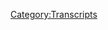 {{Transcript
    | title         = [[771: Formulaic Objections Part 15]]
    | caption       = [https://knowledgefight.libsyn.com/771-formulaic-objections-part-15 Listen to this episode on Libsyn]
    | episodeNumber = [[771: Formulaic Objections Part 15|771]]
    | length        = 01:55:47
}}

{{MessageBox
    | header     = Warning: Bot Generated Content
    | text       = This transcript was automatically generated by transcription software and likely contains many mistakes and misattributions. Please check the audio for definitive quotes, attribution, and context.
    | image      = N3yvass4myg91.webp
    | imagewidth = 50px
    | id         = warning
}}

{{TranscriptBlock
    | name      = Theme Song
    | timestamp = 00:00:04.000
    | text      = Red Alert. Red alert. Red alert. Red alert. Acknowledged five days. Damn, Jordan, I'm sweating. Knowledge party.com It's time to pray. I have great respect for knowledge, knowledge. I'm sick of them posing as if they're the good guys. Xiang Ji or the bad guy knowledge. Dan and Jordan knowledge fight need money Andy and Sandy are stopping Andy and Pam handy in Kansas. And Kansas surely are. Huge fan. I love your word. Knowledge by now knowledge fight.com I love you.
}}

{{TranscriptBlock
    | name      = Dan
    | timestamp = 00:00:59.000
    | text      = Everybody would like knowledge.
}}

{{TranscriptBlock
    | name      = Jordan
    | timestamp = 00:01:01.000
    | text      = I'm Jordan.
}}

{{TranscriptBlock
    | name      = Dan
    | timestamp = 00:01:02.000
    | text      = We're cool dudes, like sit around worship at the altar of saline and talk a little bit about Alex Jones.
}}

{{TranscriptBlock
    | name      = Jordan
    | timestamp = 00:01:07.000
    | text      = Oh, indeed. We are Dan Jordan. Quick question for you tonight. Yes, let's pray spot today.
}}

{{TranscriptBlock
    | name      = Dan
    | timestamp = 00:01:13.000
    | text      = We are recording a little bit later in the night.
}}

{{TranscriptBlock
    | name      = Jordan
    | timestamp = 00:01:18.000
    | text      = It gets dark and pushing 40.
}}

{{TranscriptBlock
    | name      = Dan
    | timestamp = 00:01:20.000
    | text      = So maybe five o'clock at night? I don't know. But my brights five dual bright spots. You got dual. What one is just looping back to one of yours, which was the Fire Emblem engage. I've had a chance to play a bit of it. I'm hype
}}

{{TranscriptBlock
    | name      = Jordan
    | timestamp = 00:01:35.000
    | text      = hype, your hype again.
}}

{{TranscriptBlock
    | name      = Dan
    | timestamp = 00:01:36.000
    | text      = I'm back to highly hyped. It's fun. Yeah, it's fun. It is fun. It's such a high bar that three houses set though. You know, like it's very difficult to assess. Like, how much am I actually enjoying this? Do I miss those characters? But yeah, it's a lot when you brought it up. I hadn't really had a chance to break into much of it. And I've been able to and I enjoy it. Yeah. But my real brightspot is when this comes out. It's gonna be Friday. Okay. And the day after that is Saturday. That's true. And that's the day of the Royal Rumble. That
}}

{{TranscriptBlock
    | name      = Jordan
    | timestamp = 00:02:04.000
    | text      = is the day of the Royal Rumble.
}}

{{TranscriptBlock
    | name      = Dan
    | timestamp = 00:02:05.000
    | text      = I often maybe people think that this isn't accurate, but I often say I'm not really that interested. You do often say that. And I I stand by it. I respect that. Despite how erroneous it seems, based on a lot of the things I bring up and things I know a lot about, but I'm not that into it. But I am super into a Royal Rumble. Of course it is the greatest of all wrestling pay per views. It is the it's just so fun. It's chaos. There's people come back random, random appearances and droppings. Sometimes you get a Drew Carey showing up. Right? That's right. But yeah, it's just fun. Anything can happen. I mean, I know that that's not entirely true, right? Yeah, there's there's a lot of fun.
}}

{{TranscriptBlock
    | name      = Jordan
    | timestamp = 00:02:53.000
    | text      = No, I've watched three royal rumbles, all of which were in association with the game that the Hanson brothers used to play where they were talking about Bob, not quite and Bob Hanson brothers, but the community with Jeff and Edie. And they had this game where you'd have to try and guess everybody put money on who is coming out when? What's the dumbest one who goes out the fastest, you know, all of those things. And you're like, that is why you watch this because look at all the dumb shit that's going to happen. Yeah.
}}

{{TranscriptBlock
    | name      = Dan
    | timestamp = 00:03:25.000
    | text      = I will be watching it with friends, Marty and Sarah, Marty and Sarah love wrestling, Eli and yeah, maybe I'll put together a betting pool. Maybe I'll do some dumb shit. Like I think that'd be fun. Yeah,
}}

{{TranscriptBlock
    | name      = Jordan
    | timestamp = 00:03:37.000
    | text      = I think I mean, we'll be there.
}}

{{TranscriptBlock
    | name      = Dan
    | timestamp = 00:03:38.000
    | text      = Yeah, don't gamble.
}}

{{TranscriptBlock
    | name      = Jordan
    | timestamp = 00:03:39.000
    | text      = Let's do it.
}}

{{TranscriptBlock
    | name      = Dan
    | timestamp = 00:03:41.000
    | text      = So I'm very hyped for that as well. That sounds great. And pretty. What was the man hitch black man?
}}

{{TranscriptBlock
    | name      = Jordan
    | timestamp = 00:03:46.000
    | text      = I mean, tell you something. A little bit in pitch black. I'm a little bit worried about Uncle howdy.
}}

{{TranscriptBlock
    | name      = Dan
    | timestamp = 00:03:50.000
    | text      = I wouldn't be worried about him. Right? It would be a smart move. Anyway, what's your bright,
}}

{{TranscriptBlock
    | name      = Jordan
    | timestamp = 00:03:55.000
    | text      = bright spot is? Last night my wife and I stayed up real late watching a documentary on the Pez outlaw
}}

{{TranscriptBlock
    | name      = Dan
    | timestamp = 00:04:03.000
    | text      = who is a guy where we talk about the protocols, the Elders of Zion candy, the literal candy,
}}

{{TranscriptBlock
    | name      = Jordan
    | timestamp = 00:04:08.000
    | text      = okay, this guy in the in the late 70s and 80s or whatever. He was smuggled European Pez dispensers into the United States, because the United States Pez company wouldn't allow the European peasant here. What's the difference? Exactly? The European Pez company was able to sell all over the world. And they made all kinds of fun like Willy Wonka style Pez dispensers. So
}}

{{TranscriptBlock
    | name      = Dan
    | timestamp = 00:04:36.000
    | text      = there were a higher variety of design Hunza better flavors maybe
}}

{{TranscriptBlock
    | name      = Jordan
    | timestamp = 00:04:42.000
    | text      = when not not the candy. It's all about the design all about the designs for all the Calliope. Yeah, all the collectors want that. And in America, you couldn't get it because there was some asshole executive in the American one who's like, I don't like those so you can't have a
}}

{{TranscriptBlock
    | name      = Dan
    | timestamp = 00:04:57.000
    | text      = right Well, I think there's probably also a disconnect between like, Who the fuck is this? Yes, exactly as European celebrity Americans aren't gonna buy this. Why? Why do you have 100 Different Gerard Depardieu so
}}

{{TranscriptBlock
    | name      = Jordan
    | timestamp = 00:05:10.000
    | text      = fun. So fun. But yeah, and he did it and he made tons of money. And he's like, it's illegal and shit. And he was smuggling things across borders. And he's got a plane and they hired people to follow him around. Wow. All of this about did Pez dispenser.
}}

{{TranscriptBlock
    | name      = Dan
    | timestamp = 00:05:26.000
    | text      = That's a fascinating. That's a great that sounds like a great documentary. fantastic
}}

{{TranscriptBlock
    | name      = Jordan
    | timestamp = 00:05:28.000
    | text      = documentary.
}}

{{TranscriptBlock
    | name      = Dan
    | timestamp = 00:05:30.000
    | text      = I do love a candy smuggler. Yeah. I know that like when I was younger me and my friends loved Kinder eggs. You know, those were illegal. toys inside the kill. Yeah, yes.
}}

{{TranscriptBlock
    | name      = Jordan
    | timestamp = 00:05:43.000
    | text      = Those are murder weapon. Yeah, actually,
}}

{{TranscriptBlock
    | name      = Dan
    | timestamp = 00:05:44.000
    | text      = we had a couple of places we knew we could get bootleg. It was always so fun.
}}

{{TranscriptBlock
    | name      = Jordan
    | timestamp = 00:05:51.000
    | text      = It's just so funny. Whatever, that you have to have bootlegs of the dumbest possible thing. That's the best. Yeah, for sure. Oh, man. And about halfway through the documentary, this will not surprise you after they've described his exploits in great detail. He goes and then later on, I was diagnosed as bipolar. I was like, buddy, you know? i You are saying, I've been there, man. I called it before you did.
}}

{{TranscriptBlock
    | name      = Dan
    | timestamp = 00:06:17.000
    | text      = You gotta find it and illegal candy and get the bootleg man, you're telling me live your destiny.
}}

{{TranscriptBlock
    | name      = Jordan
    | timestamp = 00:06:22.000
    | text      = And he's got a full ZZ Top beard. Incredible. That's God among men.
}}

{{TranscriptBlock
    | name      = Dan
    | timestamp = 00:06:28.000
    | text      = So, Jordan, today we have an episode to go over indeed. We're gonna be talking about something. And that thing is? Well, okay. So I teased that I had Rob do depositions. You did? I can't sit on that for a while. Okay. Can't sit on that for even a week. Nope. So we're doing some deposition here. We do. We're doing do position. Absolutely. So that debatably is where the formulaic objection series all really started. I don't think it was the first one. No, I think Alex was was the first one. And then Rob was on an EP, one that we did also with Paul Joseph Watson, I believe, right. But it was the one that crystallized this was a ridiculous, yes, he's he's wearing his Kangol hat. Yep, he's the DEP. He's the corporate representative doesn't know what the fuck is going on? Yep. So this, that one, the kangal hat. depo is we're gonna call it Yeah, that was from November 26 2019. Okay. These two depositions that we're going to be listening to today are when Rob was the corporate representative. Oh, no. For Info Wars LLC. Oh, no. And the second one is free speech systems. On March 15 2019. Okay, so
}}

{{TranscriptBlock
    | name      = Jordan
    | timestamp = 00:07:43.000
    | text      = we're five dates. Okay.
}}

{{TranscriptBlock
    | name      = Dan
    | timestamp = 00:07:45.000
    | text      = This is before Right.
}}

{{TranscriptBlock
    | name      = Jordan
    | timestamp = 00:07:47.000
    | text      = Right, right. Yeah. Oh, okay. Yeah, my bad. Yeah, I got it. I got the the months go in the other direction. The Backwards? Forwards. Yeah, no, gotcha. So
}}

{{TranscriptBlock
    | name      = Dan
    | timestamp = 00:07:55.000
    | text      = this is when we heard him be such a shitty corporate representative. That was the second volley. Well, this predates that. So
}}

{{TranscriptBlock
    | name      = Jordan
    | timestamp = 00:08:07.000
    | text      = I don't know what to expect. Yeah, I know. Well, actually, this
}}

{{TranscriptBlock
    | name      = Dan
    | timestamp = 00:08:11.000
    | text      = did get them sanctioned.
}}

{{TranscriptBlock
    | name      = Jordan
    | timestamp = 00:08:12.000
    | text      = I will say that I expect Yeah, I do know what to expect. In a certain sense.
}}

{{TranscriptBlock
    | name      = Dan
    | timestamp = 00:08:17.000
    | text      = We can we can say that ahead of time. This got them sanctioned. And then in response to that they decided to send Rob do again Gohan, that goddess, the kangal hat depo. Let's send them out one more time. So that's really interesting. Strategically,
}}

{{TranscriptBlock
    | name      = Jordan
    | timestamp = 00:08:32.000
    | text      = I it was a shock whenever we were talking about that one because it is the corporate representative. You're right. That's what started the real why are we doing depositions? Because these corporate representatives have no idea what's going on. Right? You know, and it's just
}}

{{TranscriptBlock
    | name      = Dan
    | timestamp = 00:08:47.000
    | text      = it's not just a like, you know, I think I think like a deposition where people answer questions, sincerely is not really that entertaining, when it's complete liars who are unprepared and are shady as hell and working across purposes. Yep. There's something fascinating about that. It's
}}

{{TranscriptBlock
    | name      = Jordan
    | timestamp = 00:09:06.000
    | text      = it is it is a little bit like you it feels like you're watching children from a from a glass dome. And like, you know that they've been cheating somebody and stealing cookies all over the place, but they're trying to argue their way out of it. And you're like, what are we doing, guys? This is insane.
}}

{{TranscriptBlock
    | name      = Dan
    | timestamp = 00:09:23.000
    | text      = Yeah, and the kids lawyers, barns. Exactly. Yeah. So I also need to make a little correction and that is on the ROB Jacobson deposition that we talked about. I said that was in 2018. I believe it was actually in 2019. Okay, this is as I can tell, these are these March 15 2019. Do Depositions are around the same time as the Jacobson watch, I apologize. I got that you're wrong. Okay. So this is gonna be a mess. And we'll get into it. But first, let's say hello doesn't do was a great idea. So first, a veritable tsunami Me have cantankerous badgers. Thank you so much. You are now a policy wonk. I'm a policy wonk, thank you very much. Next, I just want to scribble, thank you so much. You are now a policy walk.
}}

{{TranscriptBlock
    | name      = Unknown Speaker
    | timestamp = 00:10:09.000
    | text      = I'm a policy wonk.
}}

{{TranscriptBlock
    | name      = Jordan
    | timestamp = 00:10:10.000
    | text      = Thank you very much.
}}

{{TranscriptBlock
    | name      = Dan
    | timestamp = 00:10:11.000
    | text      = Next, Alex Jones, his guest frog, also known as Paco, thank you so much for an hour policy walk.
}}

{{TranscriptBlock
    | name      = Unknown Speaker
    | timestamp = 00:10:16.000
    | text      = I'm a policy wonk, thank
}}

{{TranscriptBlock
    | name      = Jordan
    | timestamp = 00:10:17.000
    | text      = you very much.
}}

{{TranscriptBlock
    | name      = Dan
    | timestamp = 00:10:18.000
    | text      = Next proud Gribble people have old thank you so much for now policy walk. I'm a policy wonk, thank
}}

{{TranscriptBlock
    | name      = Jordan
    | timestamp = 00:10:23.000
    | text      = you very much.
}}

{{TranscriptBlock
    | name      = Dan
    | timestamp = 00:10:24.000
    | text      = Next help my diamond gusset jeans don't fit. Thank you so much for now policy walk. I'm a policy.
}}

{{TranscriptBlock
    | name      = Jordan
    | timestamp = 00:10:29.000
    | text      = Thank you very much impossible.
}}

{{TranscriptBlock
    | name      = Jordan
    | timestamp = 00:10:31.000
    | text      = I think that one was from three years ago. That's how long we've been holding out
}}

{{TranscriptBlock
    | name      = Dan
    | timestamp = 00:10:35.000
    | text      = a backlog. Yeah. The backlog. taught in Tennessee. Thank you so much for now, policy one. I'm a policy wonk. Thank
}}

{{TranscriptBlock
    | name      = Jordan
    | timestamp = 00:10:41.000
    | text      = you very much.
}}

{{TranscriptBlock
    | name      = Dan
    | timestamp = 00:10:42.000
    | text      = And we object to the mixture. So a bucket of poop sent me a soda might thank you so much. You are now a technocrat. I'm a policy wonk.
}}

{{TranscriptBlock
    | name      = Mark Enoch
    | timestamp = 00:10:52.000
    | text      = Telling you brilliant someone someone sodomized sent me a bucket of poop daddy sharp. Jar Jar Binks has a Caribbean black action. He's a loser. Little little teddy baby. I don't want to hate black people.
}}

{{TranscriptBlock
    | name      = Dan
    | timestamp = 00:11:07.000
    | text      = I renounced Jesus Christ. Thank you. So we're gonna listen to these two depositions do deposition to do our to do list T wo DW. So here's the thing. The first one is he's the corporate representative, for instance. I tried to I was going to log
}}

{{TranscriptBlock
    | name      = Jordan
    | timestamp = 00:11:27.000
    | text      = sorry, you got me? I'm sorry. You got me with a Okay, go for it.
}}

{{TranscriptBlock
    | name      = Dan
    | timestamp = 00:11:33.000
    | text      = The first one is the Info Wars LLC corporate rep deposition. And there's not that much, really to say about that there was never going to be much gold in those hills. And the reason for that is that Infowars LLC is essentially a non existent company that primarily exists to hold the property to infowars.com. And so there's not a whole lot that anyone knows about it, because that doesn't, it's not a business that does transaction. It's not they don't hold meetings or it free speech systems is essentially the real company of these companies, if there is a real company now
}}

{{TranscriptBlock
    | name      = Jordan
    | timestamp = 00:12:11.000
    | text      = Infowars LLC exists on paper and within the minds of the people who like to pretend it's something but it is not anything, right.
}}

{{TranscriptBlock
    | name      = Dan
    | timestamp = 00:12:18.000
    | text      = And so for Rob, to answer any questions about that is tough. And to know exactly where the questions would need to go is kind of tough because I think, at this phase, and even the plaintiff's attorneys, sort of figuring out where the case is, I don't know if they fully understood the extent to which like, a lot of these companies only exist to either like, take in a payment, right, or I write a holding company for this intellectual property or whatever. Right. So this is Bill Ogden. I don't know if he has gummy bears or gummy worms. But there are a couple occasions where you can hear him eating something. Probably aggressively. He's got it. And we're here. We'll jump in. Here's the beginning of the Info Wars LLC. Corporate representative testimony of Rob do songs kangal had
}}

{{TranscriptBlock
    | name      = Bill Ogden
    | timestamp = 00:13:16.000
    | text      = you please state your name?
}}

{{TranscriptBlock
    | name      = Rob Dew
    | timestamp = 00:13:18.000
    | text      = Rob, do?
}}

{{TranscriptBlock
    | name      = Bill Ogden
    | timestamp = 00:13:19.000
    | text      = What is your employment status with Infowars LLC?
}}

{{TranscriptBlock
    | name      = Rob Dew
    | timestamp = 00:13:26.000
    | text      = As far as I know, there is no employment status with Infowars LLC.
}}

{{TranscriptBlock
    | name      = Bill Ogden
    | timestamp = 00:13:30.000
    | text      = Okay. What is your understanding as to why you're here today?
}}

{{TranscriptBlock
    | name      = Rob Dew
    | timestamp = 00:13:42.000
    | text      = To give a deposition shot about what about? Well, a couple of things. I guess the
}}

{{TranscriptBlock
    | name      = Bill Ogden
    | timestamp = 00:13:52.000
    | text      = we put your mic on just clipped onto your lapel or
}}

{{TranscriptBlock
    | name      = Rob Dew
    | timestamp = 00:14:00.000
    | text      = good. Don't touch other people's equipment. Sure.
}}

{{TranscriptBlock
    | name      = Dan
    | timestamp = 00:14:05.000
    | text      = Yeah, he's a man of principle. So yeah, he doesn't seem very prepared, right? He's as bewildered as one might be. Yep. In this circumstances. Once
}}

{{TranscriptBlock
    | name      = Jordan
    | timestamp = 00:14:16.000
    | text      = again, we have come to the ultimate impasse with an Infowars employee. What do you do? Who do you work for and why are you here are all unanswerable questions, but
}}

{{TranscriptBlock
    | name      = Dan
    | timestamp = 00:14:26.000
    | text      = in this case, like with Infowars, LLC, like he doesn't work for them, he's never worked for them so I can understand a little more confusion but also may be prepared a little bit. So
}}

{{TranscriptBlock
    | name      = Jordan
    | timestamp = 00:14:38.000
    | text      = well, at least we know on the second crack at it, he's going to do a much better job
}}

{{TranscriptBlock
    | name      = Dan
    | timestamp = 00:14:42.000
    | text      = well it does also put deposition into a bit of a different context and that we met with like you realize that like, that was the that was the second Oh,
}}

{{TranscriptBlock
    | name      = Jordan
    | timestamp = 00:14:55.000
    | text      = I got some mistakes to fix.
}}

{{TranscriptBlock
    | name      = Dan
    | timestamp = 00:14:56.000
    | text      = I got it didn't do anything. Nope. Anyway, I As as is tradition and depositions. The Bill asks, What did you do to prepare? So Rob's a little befuddled? Yep.
}}

{{TranscriptBlock
    | name      = Bill Ogden
    | timestamp = 00:15:10.000
    | text      = Exhibit one is in front of you. It is the notice of deposition. I assume prior to today, you'd seen that before. Okay. On page two, there are six topics listed. You see those? Yes. Okay. Topic number one says the organizational structure, business purpose and method of generating revenue for Infowars, LLC. What did you and none of my questions today are going to are going to be eliciting answers that you've had conversations with either of your attorneys. But what did you do to prepare yourself? For Topic number one?
}}

{{TranscriptBlock
    | name      = Robert Barnes
    | timestamp = 00:15:54.000
    | text      = Oh my god.
}}

{{TranscriptBlock
    | name      = Jordan
    | timestamp = 00:16:03.000
    | text      = We just make it far as I
}}

{{TranscriptBlock
    | name      = Rob Dew
    | timestamp = 00:16:04.000
    | text      = know, Infowars LLC does not have any of this. My this does not pertain to enforce LLC.
}}

{{TranscriptBlock
    | name      = Bill Ogden
    | timestamp = 00:16:12.000
    | text      = As far as you're aware, as far as what steps did you take to become? We're unaware of that?
}}

{{TranscriptBlock
    | name      = Rob Dew
    | timestamp = 00:16:32.000
    | text      = Any information?
}}

{{TranscriptBlock
    | name      = Rob Dew
    | timestamp = 00:16:34.000
    | text      = Oh, my God, I have
}}

{{TranscriptBlock
    | name      = Bill Ogden
    | timestamp = 00:16:36.000
    | text      = and you didn't go look for it and try to figure it
}}

{{TranscriptBlock
    | name      = Rob Dew
    | timestamp = 00:16:38.000
    | text      = out? No. I don't think there's any information is what I'm saying. Did you look for it? I would not know where to look for this information.
}}

{{TranscriptBlock
    | name      = Dan
    | timestamp = 00:16:46.000
    | text      = Okay. So that's a no. Just already sort of get the sense of this Get ready for some pauses because we're probably for better or worse. I mean, like, I think if you're a more thoughtful person, and maybe a little bit less of a Dum Dum, yeah, long pauses could be an indication of trying to get your thoughts together during the answer, concisely and coherently for Rob, I think he's confused and trying to figure out what is being said to me. And also, what do I say to not implicate myself or anybody else in anything? What's the slippery is the answer I can give you? Yes. And there are a couple of points where it is, who if you think, like, pauses on Alex's show are long. Some of these are,
}}

{{TranscriptBlock
    | name      = Jordan
    | timestamp = 00:17:31.000
    | text      = it does fit it, it does feel like he is being interrogated in like a Spanish prison. And he doesn't understand what any of the questions are. So it's just like, I didn't do it. I didn't mean I didn't do it. I don't I don't know how to say I didn't do it more.
}}

{{TranscriptBlock
    | name      = Dan
    | timestamp = 00:17:46.000
    | text      = I don't know how to conjugate verbs. I don't think. So. He didn't prepare? No, of course, but he's reviewed some documents.
}}

{{TranscriptBlock
    | name      = Bill Ogden
    | timestamp = 00:17:58.000
    | text      = Okay. So as far as Do you know what an interrogatory is?
}}

{{TranscriptBlock
    | name      = Rob Dew
    | timestamp = 00:18:04.000
    | text      = What are you? Can you explain it for your purposes?
}}

{{TranscriptBlock
    | name      = Jordan
    | timestamp = 00:18:08.000
    | text      = Of course I do. But could you explain it for the for the audience
}}

{{TranscriptBlock
    | name      = Bill Ogden
    | timestamp = 00:18:10.000
    | text      = syndrome? Opponents in a lawsuit, and they answer those questions and they swear to you understand that. Okay. Okay. Did you review the interrogatory that were submitted in this case by Infowars, LLC?
}}

{{TranscriptBlock
    | name      = Rob Dew
    | timestamp = 00:18:24.000
    | text      = I did. Okay.
}}

{{TranscriptBlock
    | name      = Bill Ogden
    | timestamp = 00:18:26.000
    | text      = That would be considered a document. So when I asked, you know, the last few questions have asked, Did you review any documents? Now that we know you didn't? In review, the interrogatory? is, was there anything else that you reviewed?
}}

{{TranscriptBlock
    | name      = Rob Dew
    | timestamp = 00:18:44.000
    | text      = No, I believe the interrogatory for the only thing.
}}

{{TranscriptBlock
    | name      = Bill Ogden
    | timestamp = 00:18:47.000
    | text      = Okay, you didn't see any requests for production or any documents that were produced? No. Are you prepared to testify on vote as to answers to requests for production or any documents that have been produced by Infowars? LLC in this case? Your Are you prepared to testify today? As to documents that have been produced by Infowars? LLC in this case?
}}

{{TranscriptBlock
    | name      = Rob Dew
    | timestamp = 00:19:15.000
    | text      = I'm not sure what test what testimony I can provide with relationship to Infowars LLC.
}}

{{TranscriptBlock
    | name      = Bill Ogden
    | timestamp = 00:19:21.000
    | text      = I'm specifically speaking to the documents that have been produced. Do you know what documents have been produced? By Infowars? LLC?
}}

{{TranscriptBlock
    | name      = Rob Dew
    | timestamp = 00:19:32.000
    | text      = I've looked at a lot of documents and look the same.
}}

{{TranscriptBlock
    | name      = Dan
    | timestamp = 00:19:37.000
    | text      = Okay. All right. Sure. Okay. The documents all look at the site.
}}

{{TranscriptBlock
    | name      = Jordan
    | timestamp = 00:19:40.000
    | text      = I've looked at a lot of documents in my day. There's white papers and they have little scribbles on them.
}}

{{TranscriptBlock
    | name      = Dan
    | timestamp = 00:19:46.000
    | text      = They are all the same. Just like that. So yeah, we're not good territory. I feel like there is a fundamental tension in that there. isn't much that Rob can say, right. But he doesn't know how to articulate that in an appropriate way. Right, that would answer the questions that are being asked. He's unprepared to answer correctly, things that he would be able to express like that this is not really a writing company that does business or anything. He can't tell the truth, or he doesn't know. Well, I
}}

{{TranscriptBlock
    | name      = Jordan
    | timestamp = 00:20:28.000
    | text      = mean, you had no preparation to know. Right, right. Right. Right. But I mean, in his mind, here's a good shot of what I would assume that Rob do is thinking about Infowars, LLC, he's thinking that's a dummy company. Is that in his mind? Do you know I don't know if that's true or not right. I don't know anything about it. But in his mind, that's my guess it doesn't do anything. And I'm important to it somehow. So in that case, he can't just be like, Hey, if you wanted to look further into our finances, I wouldn't look here. It's a lie. You know,
}}

{{TranscriptBlock
    | name      = Dan
    | timestamp = 00:21:01.000
    | text      = I think that there's a possibility that he knows that it's kind of a dummy company, but that like, that's the extent of his knowledge. And if he knew more, maybe he would know something that people would want to know about. Right. Exactly. Yeah, I could see that. Yeah.
}}

{{TranscriptBlock
    | name      = Jordan
    | timestamp = 00:21:15.000
    | text      = I would love to tell you the truth. But honestly, I don't know anything. And they told me never to find it's in my
}}

{{TranscriptBlock
    | name      = Dan
    | timestamp = 00:21:22.000
    | text      = best interest not to know all that. Oh, good. Did not know. So. We know from the kangal hat Bebo that Rob didn't understand the corporate deposition, corporate representative thing, what that meant that he was testifying as the company,
}}

{{TranscriptBlock
    | name      = Jordan
    | timestamp = 00:21:36.000
    | text      = he does not understand that he is not testifying as Rob do. He is testifying to what the company itself is supposed to know. Yes, yeah.
}}

{{TranscriptBlock
    | name      = Dan
    | timestamp = 00:21:44.000
    | text      = And he's still not I mean, this is before that. So if, you know,
}}

{{TranscriptBlock
    | name      = Jordan
    | timestamp = 00:21:49.000
    | text      = it's almost like an origin story. This is the beginning of not understanding what a corporate representative is.
}}

{{TranscriptBlock
    | name      = Dan
    | timestamp = 00:21:54.000
    | text      = Yeah. And then in this clip, we get an appearance from noted asshole attorney, Enoch. Ooh, boy, he jumps in and Bill yells at this isn't taps.
}}

{{TranscriptBlock
    | name      = Bill Ogden
    | timestamp = 00:22:09.000
    | text      = When was Info Wars LLC? Registered?
}}

{{TranscriptBlock
    | name      = Rob Dew
    | timestamp = 00:22:16.000
    | text      = I believe in 2008. How do you know that? It was on one of these documents. Okay.
}}

{{TranscriptBlock
    | name      = Bill Ogden
    | timestamp = 00:22:25.000
    | text      = And who registered?
}}

{{TranscriptBlock
    | name      = Rob Dew
    | timestamp = 00:22:29.000
    | text      = That? I don't know. Okay.
}}

{{TranscriptBlock
    | name      = Bill Ogden
    | timestamp = 00:22:33.000
    | text      = Do you know any of the original officers that were listed? On the LLC registration through the Secretary of State of Texas?
}}

{{TranscriptBlock
    | name      = Rob Dew
    | timestamp = 00:22:41.000
    | text      = I believe there's only one.
}}

{{TranscriptBlock
    | name      = Bill Ogden
    | timestamp = 00:22:43.000
    | text      = Why do you believe that?
}}

{{TranscriptBlock
    | name      = Rob Dew
    | timestamp = 00:22:44.000
    | text      = Because it's listed as there's one listed.
}}

{{TranscriptBlock
    | name      = Bill Ogden
    | timestamp = 00:22:49.000
    | text      = Okay, who is that?
}}

{{TranscriptBlock
    | name      = Rob Dew
    | timestamp = 00:22:50.000
    | text      = Alex Jones?
}}

{{TranscriptBlock
    | name      = Bill Ogden
    | timestamp = 00:22:54.000
    | text      = What has Info Wars LLC ever had any other officers?
}}

{{TranscriptBlock
    | name      = Unknown Speaker
    | timestamp = 00:23:02.000
    | text      = Not to my knowledge.
}}

{{TranscriptBlock
    | name      = Bill Ogden
    | timestamp = 00:23:06.000
    | text      = When you say your knowledge, we're sitting here as Info Wars LLC. You understand that correct.
}}

{{TranscriptBlock
    | name      = Rob Dew
    | timestamp = 00:23:14.000
    | text      = I'm gonna ask to sit here as a representative photo LLC.
}}

{{TranscriptBlock
    | name      = Bill Ogden
    | timestamp = 00:23:17.000
    | text      = And as a representative, you are sitting in the chair as the company. Do you realize that?
}}

{{TranscriptBlock
    | name      = Rob Dew
    | timestamp = 00:23:24.000
    | text      = No, I'm not sure.
}}

{{TranscriptBlock
    | name      = Bill Ogden
    | timestamp = 00:23:27.000
    | text      = Right. You're not here. As Rob do. You're here as Infowars LLC. Has anybody explained that to you? With the timeout and timeout, you cannot make hand gestures. Mr. Enoch? I just saw you. In the witness looked directly at you.
}}

{{TranscriptBlock
    | name      = Mark Enoch
    | timestamp = 00:23:53.000
    | text      = You asked a question I did. Would you please not interrupt me sir, I
}}

{{TranscriptBlock
    | name      = Bill Ogden
    | timestamp = 00:23:57.000
    | text      = haven't interrupted you. You asked a question that was so raw that it would encompass attorney client communication. That's a great opinion for you to have. Are you defending this deposition? We had this yesterday. And unfortunately, Mr. Bankston is the nice one of us. So I'm not going to put up with it. You can leave. If you are going to do that. If you're going to be an obstruction in this deposition, leave now. Otherwise, sit there quietly and don't make gestures and don't share your opinions with anybody but whispering into Mr. Barnes is here because he is defending this deposition.
}}

{{TranscriptBlock
    | name      = Mark Enoch
    | timestamp = 00:24:30.000
    | text      = I can appreciate your opinion. Please continue the deposition as
}}

{{TranscriptBlock
    | name      = Dan
    | timestamp = 00:24:36.000
    | text      = ugly, ugly, ugly. So yeah, apparently he's making he knocks making hand gestures that Rob do. And that's that is not good. She
}}

{{TranscriptBlock
    | name      = Jordan
    | timestamp = 00:24:47.000
    | text      = assholes. Yeah, they just they just can't, they just can't not. Well, they have to be assholes. It would be
}}

{{TranscriptBlock
    | name      = Dan
    | timestamp = 00:24:54.000
    | text      = just as easy conceivably to whisper to Barnes. Barnes same objection, I don't answer that question or whatever
}}

{{TranscriptBlock
    | name      = Jordan
    | timestamp = 00:25:03.000
    | text      = it would be. But you'd have to have respect for the people that you are working again pretty
}}

{{TranscriptBlock
    | name      = Dan
    | timestamp = 00:25:07.000
    | text      = much just to be like,
}}

{{TranscriptBlock
    | name      = Jordan
    | timestamp = 00:25:08.000
    | text      = no, no, no, no, no, no, no, no, no. No this picture
}}

{{TranscriptBlock
    | name      = Dan
    | timestamp = 00:25:13.000
    | text      = Enoch like pulling on his collar.
}}

{{TranscriptBlock
    | name      = Jordan
    | timestamp = 00:25:17.000
    | text      = He's got like a little news. Yep. Yeah,
}}

{{TranscriptBlock
    | name      = Dan
    | timestamp = 00:25:20.000
    | text      = yeah. Oh, boy. So yeah, that's one of a couple of outbursts that happen throughout both of these depositions love it, there's, there's a little bit of non civility that happens.
}}

{{TranscriptBlock
    | name      = Jordan
    | timestamp = 00:25:33.000
    | text      = I just You can only push people so far. You just can, you can only push. So
}}

{{TranscriptBlock
    | name      = Dan
    | timestamp = 00:25:41.000
    | text      = I hear you. And honestly, I'm surprised these don't end up turning into, like actual fistfight? Well, that's
}}

{{TranscriptBlock
    | name      = Jordan
    | timestamp = 00:25:47.000
    | text      = why at the trial, we almost had an actual fistfight, right.
}}

{{TranscriptBlock
    | name      = Dan
    | timestamp = 00:25:51.000
    | text      = It's, what do you do at a certain point, people are confiscating so hard, and being such dicks.
}}

{{TranscriptBlock
    | name      = Jordan
    | timestamp = 00:25:58.000
    | text      = It's like, I don't I don't I don't know at what point we graduate from, from adults to we're fine. Fine. We're on the playground. Fine. Yeah, we're throwing heads what we're doing fine.
}}

{{TranscriptBlock
    | name      = Dan
    | timestamp = 00:26:11.000
    | text      = I think it's a testament to the patients that you need to have to be a lawyer. Yeah. Oh, and particularly a lawyer in this kind of a situation like, you have to be able to put that like personal desire to throw hands. Yeah, side.
}}

{{TranscriptBlock
    | name      = Jordan
    | timestamp = 00:26:25.000
    | text      = But I would say that it would suggest to me that it's come in handy for Enoch. You know, he's, I'm sure they you pull in this bullshit has been useful to him.
}}

{{TranscriptBlock
    | name      = Dan
    | timestamp = 00:26:36.000
    | text      = It almost feels like someone like him is that's the job of someone who's an older brother. You're really pushing those buttons and get a younger brother to do something that he's not wrong. You know, it's that it has that vibe. He's He's trolling a little Yeah, he does. He does poke he does. He does like to poke he knows damn well, that what he's doing is inappropriate. And then when Bill is telling him, you can stop this, or you can leave the response or update the response of like, I think you should get back to your deposition is that's the Poke.
}}

{{TranscriptBlock
    | name      = Jordan
    | timestamp = 00:27:11.000
    | text      = I'm not touching you. Yeah, I'm not touching you. I wasn't touching. I didn't touch him. I didn't touch anybody. Yeah, I'm just waving my head some
}}

{{TranscriptBlock
    | name      = Dan
    | timestamp = 00:27:17.000
    | text      = shit. Yeah. So when a ROB gets back to some questions, and it turns out, he doesn't know why Infowars LLC even exists? Yeah, that's what
}}

{{TranscriptBlock
    | name      = Bill Ogden
    | timestamp = 00:27:24.000
    | text      = I thought the business purpose of Infowars LLC. What is it?
}}

{{TranscriptBlock
    | name      = Rob Dew
    | timestamp = 00:27:34.000
    | text      = I don't know.
}}

{{TranscriptBlock
    | name      = Bill Ogden
    | timestamp = 00:27:36.000
    | text      = Why was it created? By it? Why was Infowars LLC created?
}}

{{TranscriptBlock
    | name      = Jordan
    | timestamp = 00:27:46.000
    | text      = I don't know. Man, Fuck if I know. Wow. Okay. All right. Rob, I'm sure that I'll only have to explain this to you one time. As the corporate representative, imagine the building. We're supposed to be here. As they imagine an anthropomorphic anthropomorphic building with all the knowledge of Infowars business practices. That is what you are
}}

{{TranscriptBlock
    | name      = Dan
    | timestamp = 00:28:11.000
    | text      = your business can't speak for itself. And as such, in order to get questions about the business itself, we need somebody to be able to take on the accumulated awareness and knowledge of the business and that is you right now
}}

{{TranscriptBlock
    | name      = Jordan
    | timestamp = 00:28:27.000
    | text      = that is your job. We we gave you time to do it. This business
}}

{{TranscriptBlock
    | name      = Dan
    | timestamp = 00:28:31.000
    | text      = is in a crisis of identity apparently does not know why it exists.
}}

{{TranscriptBlock
    | name      = Jordan
    | timestamp = 00:28:35.000
    | text      = I don't know who I am. I don't know what I was meant to do.
}}

{{TranscriptBlock
    | name      = Dan
    | timestamp = 00:28:37.000
    | text      = I mean, look, I've definitely had periods where I'm like, Why did my parents have made? Sure it's existential angst that I get sometimes, but what is Infowars?
}}

{{TranscriptBlock
    | name      = Jordan
    | timestamp = 00:28:46.000
    | text      = For? I didn't ask it to be born, you know, I don't know.
}}

{{TranscriptBlock
    | name      = Dan
    | timestamp = 00:28:51.000
    | text      = So Bill produces a bit of the terms of service for Info Wars dot coms website. And in it the we whenever it says we the agreement that the user is entering into the person that they're entering into it with is Info Wars LLC. Aha. So it does exist as a business right. Now, this becomes a little bit of a conflict, because Rob is saying that it's an inactive business. And then this is brought up and it's like, well, the they're keeping cookies and all this stuff. Like is that inactivity? And then
}}

{{TranscriptBlock
    | name      = Jordan
    | timestamp = 00:29:32.000
    | text      = it's just a pain. I'm not doing anything. So it is inactivity in my mind.
}}

{{TranscriptBlock
    | name      = Dan
    | timestamp = 00:29:38.000
    | text      = Yeah, right. It's just a mess is absolutely bizarre.
}}

{{TranscriptBlock
    | name      = Rob Dew
    | timestamp = 00:29:42.000
    | text      = I believe that Infowars LLC is an inactive entity, and he does not
}}

{{TranscriptBlock
    | name      = Bill Ogden
    | timestamp = 00:29:48.000
    | text      = use an inactive earlier. What do you mean inactive,
}}

{{TranscriptBlock
    | name      = Rob Dew
    | timestamp = 00:29:51.000
    | text      = that it doesn't play that would not be actively involved in any With reference to what you're asking here, it doesn't. It doesn't have anything to do with creation, licensing and marketing, staffing, programming, management development.
}}

{{TranscriptBlock
    | name      = Bill Ogden
    | timestamp = 00:30:15.000
    | text      = You skipped over distribution. Have you read the terms and conditions that Infowars LLC lists as the controlling entity for the terms and conditions for infowars.com? To access the form?
}}

{{TranscriptBlock
    | name      = Rob Dew
    | timestamp = 00:30:29.000
    | text      = I'm not sure I understand that question.
}}

{{TranscriptBlock
    | name      = Jordan
    | timestamp = 00:30:31.000
    | text      = Have you read it? Can you read? Can you read? Can you read?
}}

{{TranscriptBlock
    | name      = Bill Ogden
    | timestamp = 00:30:39.000
    | text      = The terms of use for infowars.com? What are they? Or excuse me? What do they do?
}}

{{TranscriptBlock
    | name      = Rob Dew
    | timestamp = 00:30:51.000
    | text      = Are you referring to these? Well,
}}

{{TranscriptBlock
    | name      = Bill Ogden
    | timestamp = 00:30:53.000
    | text      = those are just some of the definitions. 48 pages, I'll save a little bit of paper just to show you that in the terms of use. When it's an agreement with anyone saying we which is used throughout the entire terms and conditions, they're referred, they're defined as Infowars, LLC, not free speech systems. You understand that?
}}

{{TranscriptBlock
    | name      = Rob Dew
    | timestamp = 00:31:22.000
    | text      = Well, I see a comma between Infowars and LLC. So I'm not sure that that is correct.
}}

{{TranscriptBlock
    | name      = Bill Ogden
    | timestamp = 00:31:27.000
    | text      = If you look at the notice, in any filings of any business, or business entities formally named, you'll realize that the common is always
}}

{{TranscriptBlock
    | name      = Dan
    | timestamp = 00:31:38.000
    | text      = okay. Good stuff.
}}

{{TranscriptBlock
    | name      = Jordan
    | timestamp = 00:31:42.000
    | text      = Your Honor. There's a comma there. I rest my case.
}}

{{TranscriptBlock
    | name      = Dan
    | timestamp = 00:31:46.000
    | text      = So cool. He's sitting there, and he's trying to find ways to wiggle out. So
}}

{{TranscriptBlock
    | name      = Jordan
    | timestamp = 00:31:56.000
    | text      = you need to tell me,
}}

{{TranscriptBlock
    | name      = Dan
    | timestamp = 00:31:58.000
    | text      = this means that you're entering into a terms of service agreement with Info Wars and something called Great.
}}

{{TranscriptBlock
    | name      = Jordan
    | timestamp = 00:32:10.000
    | text      = Or is that? Or is it like the LLC who you're addressing? You know, it's Info Wars, comma, right, LLC.
}}

{{TranscriptBlock
    | name      = Dan
    | timestamp = 00:32:16.000
    | text      = You know what I'm saying? Right? Isn't Chris Gethard house bam? You're entering into the Chris Gethard show house band Info Wars, run the terms of service for Infowars.
}}

{{TranscriptBlock
    | name      = Jordan
    | timestamp = 00:32:28.000
    | text      = You understand of all things of all things for a corporate representative to not know that there comes a comma before LLC always seems high on the list. You should just know that. Yeah, you're the corporate representative.
}}

{{TranscriptBlock
    | name      = Dan
    | timestamp = 00:32:42.000
    | text      = Yeah, you should know these standards.
}}

{{TranscriptBlock
    | name      = Jordan
    | timestamp = 00:32:46.000
    | text      = Just regular, just this business. Yeah.
}}

{{TranscriptBlock
    | name      = Dan
    | timestamp = 00:32:49.000
    | text      = So they talk a little bit here. But inactivity means to be an inactive business, according to rob, that leads to barnes getting all up in bills business, figure out what
}}

{{TranscriptBlock
    | name      = Jordan
    | timestamp = 00:33:01.000
    | text      = inactive means.
}}

{{TranscriptBlock
    | name      = Bill Ogden
    | timestamp = 00:33:04.000
    | text      = If Infowars LLC is listed as the entity that is in agreement with all users of infowars.com for things like using cookies and log files to create profiles for other users, that wouldn't necessarily make them inactive. Correct? objection is to form what's the what's the form
}}

{{TranscriptBlock
    | name      = Robert Barnes
    | timestamp = 00:33:28.000
    | text      = that basically calls for legal conclusion?
}}

{{TranscriptBlock
    | name      = Bill Ogden
    | timestamp = 00:33:33.000
    | text      = Which legal conclusion
}}

{{TranscriptBlock
    | name      = Robert Barnes
    | timestamp = 00:33:35.000
    | text      = is that defining what constitutes an active or inactive entity?
}}

{{TranscriptBlock
    | name      = Bill Ogden
    | timestamp = 00:33:39.000
    | text      = I'm gonna use an inactive that he I had him to find it. Right. That's where so we're using his definition. What's the legal conclusion? He's not you mystery not? Know, this is just my voice when someone's obstructing a deposition that they shouldn't be talking in America, Do not raise your voice. And I'm asking you not to speak any further. Though we can be civil with each other, please raise your voice and counsel. Mr. Lawrence doesn't deserve it. I'm not raising it. Mr. Mr. Mr. Lawrence, I've raised my voice towards you.
}}

{{TranscriptBlock
    | name      = Robert Barnes
    | timestamp = 00:34:12.000
    | text      = Let's move forward. The other state here, but I'm just saying that in terms of what is incorrectly listed, the terms of service.
}}

{{TranscriptBlock
    | name      = Bill Ogden
    | timestamp = 00:34:24.000
    | text      = Mr. Barnes, hold on. What do you mean it's incorrectly listed?
}}

{{TranscriptBlock
    | name      = Robert Barnes
    | timestamp = 00:34:30.000
    | text      = It's a free speech systems.
}}

{{TranscriptBlock
    | name      = Jordan
    | timestamp = 00:34:32.000
    | text      = I'm sorry,
}}

{{TranscriptBlock
    | name      = Bill Ogden
    | timestamp = 00:34:33.000
    | text      = any of that? A legal objection during a deposition and how are you not going to
}}

{{TranscriptBlock
    | name      = Robert Barnes
    | timestamp = 00:34:40.000
    | text      = answer your question. The I interpreted your question is calling for a legal conclusion barn designation, constituted ownership of the site and admission of ownership of the site. But that wasn't my question. That's how I interpreted the question. It's calling for that legal When I asked
}}

{{TranscriptBlock
    | name      = Bill Ogden
    | timestamp = 00:35:00.000
    | text      = him what is his understanding of the use of the word that he used, and then I had to find,
}}

{{TranscriptBlock
    | name      = Robert Barnes
    | timestamp = 00:35:06.000
    | text      = I know, but that was followed up by a question that presumed and was I took his asking for a legal conclusion about what this statement means X.
}}

{{TranscriptBlock
    | name      = Bill Ogden
    | timestamp = 00:35:17.000
    | text      = What was my question?
}}

{{TranscriptBlock
    | name      = Robert Barnes
    | timestamp = 00:35:18.000
    | text      = My recollection is this statement means would you agree that this statement means that Infowars owns something or is active? And I was saying that that would call for a legal conclusion.
}}

{{TranscriptBlock
    | name      = Bill Ogden
    | timestamp = 00:35:29.000
    | text      = Okay, well, I will make sure that in no way will My Will my questions be interpreted to be asking. Okay, thank you. Sitting here today, are you aware that Infowars LLC is listed in the terms and services on infowars.com as the controlling entity
}}

{{TranscriptBlock
    | name      = Rob Dew
    | timestamp = 00:35:57.000
    | text      = seeing it here listed on the terms of services the first time I've seen it
}}

{{TranscriptBlock
    | name      = Bill Ogden
    | timestamp = 00:36:06.000
    | text      = now that you're seeing it, and let's presume that it's still there right now. When you said inactive earlier and you told me what you meant by inactive Do you still believe it's an active
}}

{{TranscriptBlock
    | name      = Unknown Speaker
    | timestamp = 00:36:28.000
    | text      = yes
}}

{{TranscriptBlock
    | name      = Bill Ogden
    | timestamp = 00:36:31.000
    | text      = what would a company have to be?
}}

{{TranscriptBlock
    | name      = Dan
    | timestamp = 00:36:44.000
    | text      = Careful
}}

{{TranscriptBlock
    | name      = Rob Dew
    | timestamp = 00:37:00.000
    | text      = I'm not sure I understand your
}}

{{TranscriptBlock
    | name      = Jordan
    | timestamp = 00:37:05.000
    | text      = worth the weight. Fucking fudge slide that was worth. Come on.
}}

{{TranscriptBlock
    | name      = Dan
    | timestamp = 00:37:13.000
    | text      = So one of the things that like is a little bit bummed out about this deposition itself, is that like, a lot of it is just rob not knowing shit. And like not being able to answer any question. Barnes being shit. Yeah, I mean, yeah, you know, that's kind of a lot of this. Whereas where Rob shines is when he accidentally says stuff that like is implicated. That's the more in the free speech systems episode. Yeah, good. But yeah, this is just sort of like he is just a this is an openness, Boosh. Hopeless man sitting there being asked questions, seeing if he can run out the clock.
}}

{{TranscriptBlock
    | name      = Jordan
    | timestamp = 00:37:51.000
    | text      = It just feel like he's waiting. They're just like, will they forget? They asked me the question. If I just stay silent.
}}

{{TranscriptBlock
    | name      = Dan
    | timestamp = 00:37:57.000
    | text      = I feel like I've done that in school before.
}}

{{TranscriptBlock
    | name      = Jordan
    | timestamp = 00:38:02.000
    | text      = Okay, I saw Jurassic Park last night. What was it about lawyers if you don't move, they can't see you. That's what it was. I swear.
}}

{{TranscriptBlock
    | name      = Dan
    | timestamp = 00:38:07.000
    | text      = Look, the bell is gonna ring at 240. After let me let
}}

{{TranscriptBlock
    | name      = Jordan
    | timestamp = 00:38:11.000
    | text      = me go. So they can't detain me. Yeah.
}}

{{TranscriptBlock
    | name      = Dan
    | timestamp = 00:38:17.000
    | text      = So there's another thing that comes up, that is a bit of an issue. And that is that Alex is not the only person who's ever been listed as a controlling manager of Infowars, LLC.
}}

{{TranscriptBlock
    | name      = Jordan
    | timestamp = 00:38:29.000
    | text      = Why? Why would I expect the question that he answered to have been the correct answer? Of course, it wasn't. Well, he
}}

{{TranscriptBlock
    | name      = Dan
    | timestamp = 00:38:35.000
    | text      = said to the best of his knowledge, Alex was the only one. But again, he's the company and you'd think he'd know if there were other officers the rule. And it turns out prior, the controlling officer was Magnolia holdings. And we know that Magnolia holdings was the company that was based off of Alex's dad's bank account, right that he made so he would have a business line of credit exact, and that is where a lot of these businesses were able to be created and housed in a way that allowed him to probably get credit in a way that other people wouldn't have access to. Real real shortcut kind of
}}

{{TranscriptBlock
    | name      = Jordan
    | timestamp = 00:39:13.000
    | text      = pulled himself up by the bootstraps, strapless, those bootstraps, gilded by his daddy
}}

{{TranscriptBlock
    | name      = Dan
    | timestamp = 00:39:18.000
    | text      = and his dad. Yeah, dental practice. Yeah, exactly. So it turns out that is the prior controlling interest in Infowars LLC, right but there's another wrinkle to this course. This is mind blowing.
}}

{{TranscriptBlock
    | name      = Bill Ogden
    | timestamp = 00:39:35.000
    | text      = Who is Magnolia Holdings Limited Partnership.
}}

{{TranscriptBlock
    | name      = Rob Dew
    | timestamp = 00:39:55.000
    | text      = I've heard that name. I believe there Old with free speech systems in some way.
}}

{{TranscriptBlock
    | name      = Bill Ogden
    | timestamp = 00:40:03.000
    | text      = Okay. How did you come across that name?
}}

{{TranscriptBlock
    | name      = Rob Dew
    | timestamp = 00:40:15.000
    | text      = I don't recall exactly. Because I've been there for so long. So a lot of things just kind of run together. But I couldn't tell you exactly when. But I think I saw the name at some point.
}}

{{TranscriptBlock
    | name      = Bill Ogden
    | timestamp = 00:40:30.000
    | text      = You have any idea who it is?
}}

{{TranscriptBlock
    | name      = Rob Dew
    | timestamp = 00:40:36.000
    | text      = I don't have a definitive answer for you, but I can. I'm imagining Alex Jones has something to do with magnolia.
}}

{{TranscriptBlock
    | name      = Bill Ogden
    | timestamp = 00:40:49.000
    | text      = Were you aware that the original manager of Infowars LLC was Magnolia holdings? LP?
}}

{{TranscriptBlock
    | name      = Rob Dew
    | timestamp = 00:40:56.000
    | text      = Was I aware of what the Were you aware that the original
}}

{{TranscriptBlock
    | name      = Bill Ogden
    | timestamp = 00:40:58.000
    | text      = manager of Infowars LLC was Magnolia holdings? LP?
}}

{{TranscriptBlock
    | name      = Unknown Speaker
    | timestamp = 00:41:06.000
    | text      = I was not aware.
}}

{{TranscriptBlock
    | name      = Bill Ogden
    | timestamp = 00:41:11.000
    | text      = What's the accurate? Excuse me? Yeah. What's the address? At Infowars?
}}

{{TranscriptBlock
    | name      = Jordan
    | timestamp = 00:41:20.000
    | text      = There's a trick question.
}}

{{TranscriptBlock
    | name      = Rob Dew
    | timestamp = 00:41:21.000
    | text      = Were you worried? That would be free speech system
}}

{{TranscriptBlock
    | name      = Bill Ogden
    | timestamp = 00:41:26.000
    | text      = free speech season? I say Infowars was encompassing of all okay, what's the address of free speech systems?
}}

{{TranscriptBlock
    | name      = Rob Dew
    | timestamp = 00:41:33.000
    | text      = The physical or the mailing address? We can start with physical Oh my god. The physical address of free speech systems is 3019 Alvin devayne. Suite. There's a couple suites. The direct mailing addresses suite 230.
}}

{{TranscriptBlock
    | name      = Bill Ogden
    | timestamp = 00:41:52.000
    | text      = Okay. But same street number industry name.
}}

{{TranscriptBlock
    | name      = Rob Dew
    | timestamp = 00:41:55.000
    | text      = Yeah, there's different suite numbers.
}}

{{TranscriptBlock
    | name      = Dan
    | timestamp = 00:41:57.000
    | text      = Okay. Have you ever
}}

{{TranscriptBlock
    | name      = Bill Ogden
    | timestamp = 00:41:59.000
    | text      = been to 100? Congress Avenue on the 22nd? Floor?
}}

{{TranscriptBlock
    | name      = Rob Dew
    | timestamp = 00:42:04.000
    | text      = No. But are we here at 100? Congress Avenue. Okay. I know where this building is. But. Okay. The 22nd floor is out. You're asking? Yeah, no.
}}

{{TranscriptBlock
    | name      = Bill Ogden
    | timestamp = 00:42:17.000
    | text      = Were you aware the Magnolia Holdings is four floors above us right now?
}}

{{TranscriptBlock
    | name      = Jordan
    | timestamp = 00:42:33.000
    | text      = No.
}}

{{TranscriptBlock
    | name      = Rob Dew
    | timestamp = 00:42:42.000
    | text      = No, I was not aware of that.
}}

{{TranscriptBlock
    | name      = Bill Ogden
    | timestamp = 00:42:44.000
    | text      = Extremely long pause.
}}

{{TranscriptBlock
    | name      = Jordan
    | timestamp = 00:42:47.000
    | text      = Thank God. He said, That is too long for that answer. That is too long.
}}

{{TranscriptBlock
    | name      = Dan
    | timestamp = 00:42:57.000
    | text      = So he turns out four floors above them in the building that they're having this deposition is where the address of Magnolia Holdings Limited Partnership is, of course, and I don't know if that even means anything. I don't
}}

{{TranscriptBlock
    | name      = Jordan
    | timestamp = 00:43:10.000
    | text      = think it means anything. It's a fun little reveal. Yeah, it's great. threw me for a loop.
}}

{{TranscriptBlock
    | name      = Dan
    | timestamp = 00:43:15.000
    | text      = So it was a long long pause. Yes. And Rob explains why he had such a pause.
}}

{{TranscriptBlock
    | name      = Bill Ogden
    | timestamp = 00:43:21.000
    | text      = It's an extremely long pause.
}}

{{TranscriptBlock
    | name      = Rob Dew
    | timestamp = 00:43:23.000
    | text      = Well, I'll tell you, why would you like it, please?
}}

{{TranscriptBlock
    | name      = Jordan
    | timestamp = 00:43:26.000
    | text      = Yeah.
}}

{{TranscriptBlock
    | name      = Rob Dew
    | timestamp = 00:43:28.000
    | text      = There's a lot of I guess people put a lot of stuff out on the internet. And sometimes it's different. Oh, who runs Alex Jones type stuff. Okay. And it goes into, you know, this company was formed here. So I have seen, that's what I'm thinking. I saw the name Magnolia holdings.
}}

{{TranscriptBlock
    | name      = Jordan
    | timestamp = 00:43:58.000
    | text      = Somebody did an X mosaic on us.
}}

{{TranscriptBlock
    | name      = Rob Dew
    | timestamp = 00:44:02.000
    | text      = Documents, but I was not aware it was on this in this building.
}}

{{TranscriptBlock
    | name      = Dan
    | timestamp = 00:44:06.000
    | text      = Yeah. So Rob was worried because a lot of people post a lot of stuff online, and they say who controls Alex? And maybe he heard the name because somebody had accurately reported that it was a company that Infowars was associated with early on.
}}

{{TranscriptBlock
    | name      = Jordan
    | timestamp = 00:44:21.000
    | text      = I feel like I feel like Rob should just answer every question with like, Hey, man, okay. You ever see that scene in the wire? Where Stringer Bell was like, Are you writing notes on a criminal fucking conspiracy? Imagine that's all of our paperwork. Of course. I don't know any of it. It's against the law.
}}

{{TranscriptBlock
    | name      = Dan
    | timestamp = 00:44:37.000
    | text      = Right? There is a certain delicious irony of Rob being like goes a lot of bullshit online. A lot of people say a lot of shit. Hey, man,
}}

{{TranscriptBlock
    | name      = Jordan
    | timestamp = 00:44:46.000
    | text      = a lot of people out there. They'll lie about you. They don't even try and ruin your life. Don't even don't even mess with that stuff. I tell you the internet scary place.
}}

{{TranscriptBlock
    | name      = Dan
    | timestamp = 00:44:53.000
    | text      = Yeah. So we have one last clip here and it's a discussion of whether or not robbed was if Infowars LLC has an office.
}}

{{TranscriptBlock
    | name      = Bill Ogden
    | timestamp = 00:45:04.000
    | text      = It's Info Wars LLC. Have an office?
}}

{{TranscriptBlock
    | name      = Rob Dew
    | timestamp = 00:45:10.000
    | text      = Not to my knowledge.
}}

{{TranscriptBlock
    | name      = Bill Ogden
    | timestamp = 00:45:15.000
    | text      = And in the corporate documents, it lists the governing authority as Alex Jones is the manager in hesitant 100 Congress Avenue 22nd floor. Is there an office there?
}}

{{TranscriptBlock
    | name      = Rob Dew
    | timestamp = 00:45:34.000
    | text      = I don't know. I've never been to the 22nd floor.
}}

{{TranscriptBlock
    | name      = Bill Ogden
    | timestamp = 00:45:38.000
    | text      = Did you ask anyone preparing for this deposition? Whether or not Infowars LLC had an office?
}}

{{TranscriptBlock
    | name      = Rob Dew
    | timestamp = 00:45:55.000
    | text      = Don't believe I did.
}}

{{TranscriptBlock
    | name      = Jordan
    | timestamp = 00:45:56.000
    | text      = Yeah, no shit.
}}

{{TranscriptBlock
    | name      = Dan
    | timestamp = 00:45:58.000
    | text      = Why would you no ship. So yeah, that's the same address.
}}

{{TranscriptBlock
    | name      = Jordan
    | timestamp = 00:46:01.000
    | text      = I be happier with I'd like because again, I mean, I'm trying to visualize this in my mind, as an actual corporate representative. You know, like, I'm trying to anthropomorphize the company itself. And so the idea of you asking a company like, do you have an office and then the company going, knock? I don't know. Like, what what are you talking about? And then they just disappear into thin air. Yeah.
}}

{{TranscriptBlock
    | name      = Dan
    | timestamp = 00:46:28.000
    | text      = So the the reason that some of this is irrelevant, even if it is kind of like, why is that there is a clear indication that no effort has gone into making sure that these businesses are legally distinct from each other, or legally distinct from Alex Jones himself. The fact that Infowars LLC has the same address apparently as magnolia. Yeah, partnership, and they were originally in charge of it. Now Alex is in charge of Infowars LLC. It's all just like, Okay, this might as well all just be the same shit. Yeah, that's all it is.
}}

{{TranscriptBlock
    | name      = Jordan
    | timestamp = 00:47:03.000
    | text      = Yeah, it is. Yeah. I mean, it's it's almost kind of funny that a to me it. What I'm seeing in my mind, is these people being like, we're not going to open an LLC in Delaware. Like the rest of everybody who wants to cheat not exactly. We're gonna do it when it's too late.
}}

{{TranscriptBlock
    | name      = Dan
    | timestamp = 00:47:21.000
    | text      = Because proud of Texas, there's the tax Exactly. It's a Trump called it's a it's
}}

{{TranscriptBlock
    | name      = Jordan
    | timestamp = 00:47:25.000
    | text      = he's both greatest attribute and apparently his downfall. Alamo.
}}

{{TranscriptBlock
    | name      = Dan
    | timestamp = 00:47:30.000
    | text      = Yeah. So we go to the Free Speech systems, corporate representative testimony, deposition. And this is one of the same day. And so take a little break, come back. And
}}

{{TranscriptBlock
    | name      = Jordan
    | timestamp = 00:47:41.000
    | text      = reserve has a different hat on there's no
}}

{{TranscriptBlock
    | name      = Dan
    | timestamp = 00:47:43.000
    | text      = hats. But this is fun.
}}

{{TranscriptBlock
    | name      = Bill Ogden
    | timestamp = 00:47:46.000
    | text      = Where does the majority of revenue come from? supplements or, or products? Or does it come from ad buys?
}}

{{TranscriptBlock
    | name      = Rob Dew
    | timestamp = 00:48:03.000
    | text      = I would say it's listener supported. So I'd say most people either donating or buying products.
}}

{{TranscriptBlock
    | name      = Bill Ogden
    | timestamp = 00:48:15.000
    | text      = Okay. And speaking of are you on any of the products from Infowars right now?
}}

{{TranscriptBlock
    | name      = Rob Dew
    | timestamp = 00:48:22.000
    | text      = Am I on them?
}}

{{TranscriptBlock
    | name      = Bill Ogden
    | timestamp = 00:48:23.000
    | text      = Have you taken any of them supplements anything like that?
}}

{{TranscriptBlock
    | name      = Rob Dew
    | timestamp = 00:48:29.000
    | text      = Ever or today? Oh, today? I have not taken any today?
}}

{{TranscriptBlock
    | name      = Bill Ogden
    | timestamp = 00:48:33.000
    | text      = Do you regularly take any of them?
}}

{{TranscriptBlock
    | name      = Rob Dew
    | timestamp = 00:48:44.000
    | text      = I would say there's a Tumeric product I take
}}

{{TranscriptBlock
    | name      = Dan
    | timestamp = 00:48:47.000
    | text      = Okay, so there's two things that are really fun here. The first is that like it's almost as if like, are you impaired? But yeah,
}}

{{TranscriptBlock
    | name      = Jordan
    | timestamp = 00:48:53.000
    | text      = totally. Are you are you have you taken any drugs or alcohol today
}}

{{TranscriptBlock
    | name      = Dan
    | timestamp = 00:48:58.000
    | text      = or in for some fun? Yeah. Second thing is that like, hey, if all of the claims about like, how you need this to the fight off the five G and the all the stuff in the food, it's the good halogen you need the iodine or else your IQ will be lowered? think it'd be taking not just some tumors, you'd think you'd be crammed to the gills with that crap, right? Apparently not normally the people who are on the inside kind of get it know that it's all bullshit.
}}

{{TranscriptBlock
    | name      = Jordan
    | timestamp = 00:49:25.000
    | text      = I could not be happier with the length of time necessary to understand whether or not you take a product regularly.
}}

{{TranscriptBlock
    | name      = Dan
    | timestamp = 00:49:33.000
    | text      = Well, he's kind of he's probably thinking about like, should I tell him that my wife won't let me take Superman?
}}

{{TranscriptBlock
    | name      = Jordan
    | timestamp = 00:49:38.000
    | text      = Like remember that time that my wife was like, You're fucking hard, you know, hard, too hard.
}}

{{TranscriptBlock
    | name      = Dan
    | timestamp = 00:49:43.000
    | text      = Can't take that Superman. So they get they talk about the coverage of Sandy Hook and the day of Rob It admits that they were talking about it as a situation where people were going to take guns So, because of that is shooting wide which is
}}

{{TranscriptBlock
    | name      = Bill Ogden
    | timestamp = 00:50:04.000
    | text      = what's the first video or article that was produced on info wars.com Regarding Sandy Hook, and it being a hoax and or false flag
}}

{{TranscriptBlock
    | name      = Jordan
    | timestamp = 00:50:20.000
    | text      = where's that Wikipedia printout when you need it?
}}

{{TranscriptBlock
    | name      = Rob Dew
    | timestamp = 00:50:35.000
    | text      = Can you explain what you mean by hoax?
}}

{{TranscriptBlock
    | name      = Bill Ogden
    | timestamp = 00:50:40.000
    | text      = Do you know what the word hoax means?
}}

{{TranscriptBlock
    | name      = Rob Dew
    | timestamp = 00:50:44.000
    | text      = I know what the word hoax means.
}}

{{TranscriptBlock
    | name      = Bill Ogden
    | timestamp = 00:50:45.000
    | text      = What does it mean?
}}

{{TranscriptBlock
    | name      = Rob Dew
    | timestamp = 00:50:50.000
    | text      = Something that was a hoax is an event or a boy. A hoax is meant to fool people. Oh, boy bill.
}}

{{TranscriptBlock
    | name      = Bill Ogden
    | timestamp = 00:51:11.000
    | text      = What is the factual basis that free speech systems have relied on when it first reported Sandy Hook Elementary might be a hoax.
}}

{{TranscriptBlock
    | name      = Rob Dew
    | timestamp = 00:51:28.000
    | text      = I believe most of our reporting was involved with looking at how this event will be used to take people's Second Amendment rights.
}}

{{TranscriptBlock
    | name      = Bill Ogden
    | timestamp = 00:51:40.000
    | text      = When did that conversation start?
}}

{{TranscriptBlock
    | name      = Rob Dew
    | timestamp = 00:51:43.000
    | text      = I believe that conversation started the day of the event.
}}

{{TranscriptBlock
    | name      = Bill Ogden
    | timestamp = 00:51:50.000
    | text      = Why would you why what made free speech systems start having that conversation.
}}

{{TranscriptBlock
    | name      = Rob Dew
    | timestamp = 00:51:56.000
    | text      = Because we have seen past events where a gun is used. And when a gun is used, the gun becomes the cause. And then they look at gun owners as being people that need to be stripped of their rights and gun ownership.
}}

{{TranscriptBlock
    | name      = Dan
    | timestamp = 00:52:20.000
    | text      = This is me even hearing him explain this, which you obviously already? No, this is what he thinks Yeah, he sounds dumb. If he's not able to articulate this in a way that like sounds compelling, and like, this would not be necessarily a great thing to be expressing. Yeah, that like there's a mass shooting where a bunch of children were murdered at a school. And your first thought is, won't you think of the guns? Like that's really bizarre to be like, that's your headspace. You're testifying that that's your headspace. Yeah, this is where we're at. This is where our priorities very consistent. And it's strange.
}}

{{TranscriptBlock
    | name      = Jordan
    | timestamp = 00:53:00.000
    | text      = Yeah, I saw those victims and heroes tragically murdered. gunned down, mowed down. And I was like, Man, I hope that guns okay, it probably fired a little too much for my taste. So even
}}

{{TranscriptBlock
    | name      = Dan
    | timestamp = 00:53:13.000
    | text      = even like putting it on a more realistic framing. It's like, how am I gonna be defensive about this? And that's weird.
}}

{{TranscriptBlock
    | name      = Jordan
    | timestamp = 00:53:22.000
    | text      = It is weird. It's it's almost deflated. It's like, he's he's realized that no matter what answer he gives, I think he's already after the first morning deposition. I think he's realized that he's not going to get anything right. Me so all he's doing is trying to think of the right thing to say to get out of it.
}}

{{TranscriptBlock
    | name      = Dan
    | timestamp = 00:53:39.000
    | text      = Well, let's see i I'm trying to put myself in the position of this like gun. lovin Levin's too weak of a word. Yeah. This this sort of mindset. And like, I think that having that kind of a response of like, they're going to use this tragedy to push gun legislation that would make sense in opposition to gun legislation. Right. So let's say like two months after Sandy Hook, there's a bill that is being introduced. And, you know, expressing something to the effect of my heart goes out as much as it possibly can to the victims and the surviving family members, that we can't allow sentimentality or over a motion to, to erode our freedoms or something like that, right. In the context of discussing a bill right, the actual bill that is being introduced, that makes sense. Yeah, to see a shooting and then immediately imagine a future bill, and then get defensive about it. Get defensive about something that doesn't exist. Yeah. It seems fucked up. It seems like it seems like a them problem.
}}

{{TranscriptBlock
    | name      = Jordan
    | timestamp = 00:54:45.000
    | text      = It is I mean that but that's what happens whenever you don't see other people as people. They're not humans. Why would you bother? Who cares about whether or not they introduced the bill now or 100 years from now? I know they're evil.
}}

{{TranscriptBlock
    | name      = Dan
    | timestamp = 00:54:59.000
    | text      = Yeah. It's silly. Yeah. Anyway. So there needs to be a factual basis for his belief, or at least the question is, what's your fact that there doesn't need to be? And it turns out, it's Operation Northwoods. Oh, God. But Rob doesn't seem to even understand this.
}}

{{TranscriptBlock
    | name      = Bill Ogden
    | timestamp = 00:55:17.000
    | text      = The day of the Sandy Hook shooting, Mr. Jones went on his show and suggested that this was all staged by the government. Correct?
}}

{{TranscriptBlock
    | name      = Rob Dew
    | timestamp = 00:55:32.000
    | text      = You'd have to show me the video.
}}

{{TranscriptBlock
    | name      = Bill Ogden
    | timestamp = 00:55:33.000
    | text      = I'm asking you. What's the factual basis for Mr. Jones's theory that day of as it relates to number four listed in the piece of paper in front of you? What was the factual basis for him saying the government stage this?
}}

{{TranscriptBlock
    | name      = Rob Dew
    | timestamp = 00:55:48.000
    | text      = I think the factual basis goes back to a document that was declassified in the late 1990s. And it was called Operation Northwoods. And in that, it describes situations where the government would create events and stage one of which was bombing airlines. Also staging mass shootings, they say in theaters, I believe schools is also listed in that I haven't looked at that document in a while. But that diving, you shouldn't declassified. And it was signed by the head of the military, and given the President Kennedy.
}}

{{TranscriptBlock
    | name      = Bill Ogden
    | timestamp = 00:56:38.000
    | text      = Okay. So because that document was declassified in the 90s, every single mass shooting immediately, Mr. Jones goes on infowars.com and on his radio show, and suggest that this is staged, I just want to make sure that I have my factual basis clear.
}}

{{TranscriptBlock
    | name      = Jordan
    | timestamp = 00:57:02.000
    | text      = What we say
}}

{{TranscriptBlock
    | name      = Bill Ogden
    | timestamp = 00:57:03.000
    | text      = we do, not what you do what you did what we did
}}

{{TranscriptBlock
    | name      = Rob Dew
    | timestamp = 00:57:16.000
    | text      = we remind people, I'm sorry, you're lying reminded people. And I'm not even sure if he mentioned Northwoods that day or not? It's but I'm sure that was in his mind, although I can't speak for him.
}}

{{TranscriptBlock
    | name      = Dan
    | timestamp = 00:57:29.000
    | text      = Great. So we remind people of this. Wow. Which is that is the How's that different? That's bizarre.
}}

{{TranscriptBlock
    | name      = Jordan
    | timestamp = 00:57:39.000
    | text      = Well, I say it this way. And it doesn't sound like I said it a different way.
}}

{{TranscriptBlock
    | name      = Dan
    | timestamp = 00:57:43.000
    | text      = It's is such a good way that Bill put it the the like, because of this document that was declassified in the 90s. Every mass shooting is reported as possibly being fake or likely being fake. Is that correct?
}}

{{TranscriptBlock
    | name      = Jordan
    | timestamp = 00:57:58.000
    | text      = And then Rob, do you ask to be like, well, yes, but I don't want to say it because when you say it like that, it sounds fucking stupid. Yeah. So what I'm saying is we reminded people of the document it sounds
}}

{{TranscriptBlock
    | name      = Dan
    | timestamp = 00:58:09.000
    | text      = almost as if we have a very weak basis for the kind of reporting.
}}

{{TranscriptBlock
    | name      = Jordan
    | timestamp = 00:58:13.000
    | text      = I've never thought of it that way. But when you put it like that, I am going to shut down and stay silent for a
}}

{{TranscriptBlock
    | name      = Dan
    | timestamp = 00:58:20.000
    | text      = while. Yeah, shit long, Paul. Yeah. So one of the hallmarks I think you could say of these particularly like the top tier deposition Yeah. Of Infowars figures is unforced errors. Daria is the queen of unforced error
}}

{{TranscriptBlock
    | name      = Jordan
    | timestamp = 00:58:36.000
    | text      = I mean, raise a hand up
}}

{{TranscriptBlock
    | name      = Dan
    | timestamp = 00:58:39.000
    | text      = here Rob makes a play for the Crown
}}

{{TranscriptBlock
    | name      = Bill Ogden
    | timestamp = 00:58:42.000
    | text      = sitting here on behalf of free speech systems did the shooting at Sandy Hook Elementary happened to the way that it was reported by the overwhelmingly majority of the media
}}

{{TranscriptBlock
    | name      = Unknown Speaker
    | timestamp = 00:58:56.000
    | text      = objection is to form you can answer.
}}

{{TranscriptBlock
    | name      = Rob Dew
    | timestamp = 00:59:24.000
    | text      = I still have doubts that Adam Lanza was the only person involved. Okay. So, but it's believed children were killed at Sandy Hook. And I don't remember ever saying that children did not die at Sandy Hook.
}}

{{TranscriptBlock
    | name      = Bill Ogden
    | timestamp = 00:59:39.000
    | text      = Okay. So you think this is some sort of hoax that Adam Lanza wasn't alone. And someone else shot up a bunch of children in Sandy Hook Elementary School, sitting here as the corporate representative for free speech systems.
}}

{{TranscriptBlock
    | name      = Rob Dew
    | timestamp = 01:00:00.000
    | text      = If you're saying right now or then
}}

{{TranscriptBlock
    | name      = Bill Ogden
    | timestamp = 01:00:01.000
    | text      = is that true right now sitting here right now?
}}

{{TranscriptBlock
    | name      = Jordan
    | timestamp = 01:00:09.000
    | text      = Just say no. Just say no. Just say no, just say no
}}

{{TranscriptBlock
    | name      = Rob Dew
    | timestamp = 01:00:25.000
    | text      = I think things have evolved over time. I think the government in the law enforcement in Connecticut by their obfuscation helped make this turn this into what it is today. I do not believe they help the situation. You don't believe they helped. I don't believe they help the situation and answering people's questions.
}}

{{TranscriptBlock
    | name      = Bill Ogden
    | timestamp = 01:01:00.000
    | text      = Okay. Do you have any idea what question I asked before you said
}}

{{TranscriptBlock
    | name      = Rob Dew
    | timestamp = 01:01:07.000
    | text      = you said Do I think Adam Lanza acted alone?
}}

{{TranscriptBlock
    | name      = Bill Ogden
    | timestamp = 01:01:10.000
    | text      = This free speech systems believe Adam Lanza acted alone, or that someone else came in and shot up a bunch of children at Sandy Hook Elementary. That was my question.
}}

{{TranscriptBlock
    | name      = Rob Dew
    | timestamp = 01:01:38.000
    | text      = Think we agree with the findings that came out on in January of 2018.
}}

{{TranscriptBlock
    | name      = Dan
    | timestamp = 01:01:45.000
    | text      = Wow. I mean, it's just the mind the mind that you're getting a glimpse into?
}}

{{TranscriptBlock
    | name      = Jordan
    | timestamp = 01:01:50.000
    | text      = I feel like I can hear the squeaking he needs some oil on those gears. Holy. Is
}}

{{TranscriptBlock
    | name      = Dan
    | timestamp = 01:01:58.000
    | text      = that slow prompted? necessarily throwing out? I saw
}}

{{TranscriptBlock
    | name      = Jordan
    | timestamp = 01:02:07.000
    | text      = Oh, my God
}}

{{TranscriptBlock
    | name      = Dan
    | timestamp = 01:02:08.000
    | text      = as the corporate representative for free speeches that I am offering unprompted conspiracy theories. Oh, bad what an idiot.
}}

{{TranscriptBlock
    | name      = Jordan
    | timestamp = 01:02:16.000
    | text      = As amazing as the Finnick physical manifestation of a business I too agree that shooting was a hoax. You
}}

{{TranscriptBlock
    | name      = Dan
    | timestamp = 01:02:26.000
    | text      = Yeah, that's in the in the pantheon of things. You don't need to say that is up there. That is in the conversation
}}

{{TranscriptBlock
    | name      = Jordan
    | timestamp = 01:02:34.000
    | text      = for them, but it's that they do. They can't not do the thing that they do. They try so hard not to answer questions. And then they're like, Yeah, but I gotta get my thing out there. I gotta get my little piece out there. I gotta say it I'm combat
}}

{{TranscriptBlock
    | name      = Dan
    | timestamp = 01:02:50.000
    | text      = pilot leads you to suspect I think that Rob does believe that. Yeah. You know, like, there's a lot of people who probably are maybe more cynical and more. Maybe opportunistic, feels like rub his silences and is contemplating is like, I don't want to lie. Exactly. And say that I don't believe this gently. Are they gonna bust me for lying? That's not believing this. The other
}}

{{TranscriptBlock
    | name      = Jordan
    | timestamp = 01:03:19.000
    | text      = thing that I love about this is that it does seem like he is both committed to not lying, but also committed to not telling them anything. Right. So he tried to reword all of the things that they say it's it's delightful. It is delightful.
}}

{{TranscriptBlock
    | name      = Dan
    | timestamp = 01:03:33.000
    | text      = I would choose a different word maybe the opposite of that. But yes. So he mentioned a agreement with a report from 2018. Yes. And so Bill wants to know, why do you agree with that report? Yeah. How is it different than other reports that have come out in the past? Good.
}}

{{TranscriptBlock
    | name      = Bill Ogden
    | timestamp = 01:03:52.000
    | text      = This report that was released by the Connecticut State Police in January 2018. How is it different from the original Connecticut report of the the new talent report that came out December of 2013?
}}

{{TranscriptBlock
    | name      = Rob Dew
    | timestamp = 01:04:16.000
    | text      = Well, from what I remember, the report that was initially released, was
}}

{{TranscriptBlock
    | name      = Rob Dew
    | timestamp = 01:04:29.000
    | text      = was redacted and did not have it was I believe it was critical of certain aspects of what happened that day. And this new report seem to be not as critical of the law enforcement response. The second report
}}

{{TranscriptBlock
    | name      = Bill Ogden
    | timestamp = 01:04:56.000
    | text      = that's the that's the only difference
}}

{{TranscriptBlock
    | name      = Rob Dew
    | timestamp = 01:05:00.000
    | text      = That's what I can recall it, comparing it to the initial report. Yes.
}}

{{TranscriptBlock
    | name      = Bill Ogden
    | timestamp = 01:05:04.000
    | text      = Let me let me back up. That what you just testified to that information? Was what changed free speech systems position on whether or not
}}

{{TranscriptBlock
    | name      = Jordan
    | timestamp = 01:05:15.000
    | text      = I'm supposed to be the business check.
}}

{{TranscriptBlock
    | name      = Bill Ogden
    | timestamp = 01:05:17.000
    | text      = Correct? Let's do for you.
}}

{{TranscriptBlock
    | name      = Rob Dew
    | timestamp = 01:05:24.000
    | text      = I think there's a lot of different things that happen over time. Sure, with these events. Amazing.
}}

{{TranscriptBlock
    | name      = Bill Ogden
    | timestamp = 01:05:30.000
    | text      = Was Info Wars wrong in its initial.
}}

{{TranscriptBlock
    | name      = Rob Dew
    | timestamp = 01:05:36.000
    | text      = At the time, we reported anything. We're not putting out information that we believed to be untrue. So if we put it out at that time, at that time, we believed it to be true.
}}

{{TranscriptBlock
    | name      = Bill Ogden
    | timestamp = 01:05:53.000
    | text      = Sure, but if one person at the top is betting all the information, and he just says, Well, I think it's true. You can throw out anything, right? Correct.
}}

{{TranscriptBlock
    | name      = Rob Dew
    | timestamp = 01:06:01.000
    | text      = I don't agree with that statement.
}}

{{TranscriptBlock
    | name      = Bill Ogden
    | timestamp = 01:06:03.000
    | text      = If Alex Jones wants something to go on the air, he can put it up and nobody can stop him free speech systems, correct.
}}

{{TranscriptBlock
    | name      = Rob Dew
    | timestamp = 01:06:10.000
    | text      = Alex is the boss. Yes.
}}

{{TranscriptBlock
    | name      = Bill Ogden
    | timestamp = 01:06:14.000
    | text      = So if Mr. Jones believes something, then free speech systems can just hide behind the veil of will we thought it was true at the time that we put out the wrong information is that true?
}}

{{TranscriptBlock
    | name      = Robert Barnes
    | timestamp = 01:06:25.000
    | text      = intention is to perform.
}}

{{TranscriptBlock
    | name      = Jordan
    | timestamp = 01:06:48.000
    | text      = Little sighs What are you doing?
}}

{{TranscriptBlock
    | name      = Rob Dew
    | timestamp = 01:06:53.000
    | text      = I don't believe we're hiding behind anything.
}}

{{TranscriptBlock
    | name      = Dan
    | timestamp = 01:06:57.000
    | text      = Comes off sincere. Yeah, really? After a long pause some sighs and we're not hiding behind. Oh, okay. All right. I
}}

{{TranscriptBlock
    | name      = Jordan
    | timestamp = 01:07:04.000
    | text      = hide behind by it. Yeah, do not look in these bushes where I am there.
}}

{{TranscriptBlock
    | name      = Dan
    | timestamp = 01:07:09.000
    | text      = The bill is making good point that that Rob really can't answer. And that is the like, okay, so if you believed it was right at the time, you have no responsibility for anything. And if one person basically is in charge of deciding what you believe at the time, yep. All right. Seems like you're hiding behind that as a as a rationale for why you never did anything wrong. And you never have. If you don't if you don't check on things, and you just report things willy nilly, right. And then later, you're wrong. But you had a quote unquote, good faith, belief in it at the time. Sure. Seems like, seems like you just are chaotic.
}}

{{TranscriptBlock
    | name      = Jordan
    | timestamp = 01:07:45.000
    | text      = Alright, now I know what you're saying. But how about this, the things that I say sound better and make more sense when they are being yelled. And I think you don't understand me because we're talking so quietly. So let me try it this way. They did it wrong. You can see that makes more sense. Now you agree with me
}}

{{TranscriptBlock
    | name      = Dan
    | timestamp = 01:08:02.000
    | text      = insert long pause. Could you repeat the question? So the issue how big comes up? And there's no there's question of whether or not Wolfgang Halbig reached out to Infowars? Or the other way around? That is a good question. And so this question comes up and then rob do gives a bizarre non sequitur.
}}

{{TranscriptBlock
    | name      = Bill Ogden
    | timestamp = 01:08:25.000
    | text      = Let's talk about Wolfgang Halbig. Did Infowars reach out to him? infowars.com reach out to him or did he reach out to you?
}}

{{TranscriptBlock
    | name      = Rob Dew
    | timestamp = 01:08:49.000
    | text      = I believe he reached out to us at some point saying he was a school safety expert.
}}

{{TranscriptBlock
    | name      = Bill Ogden
    | timestamp = 01:08:58.000
    | text      = And looking back in hindsight, does free speech systems believe that was a good idea to start communicating and having him on the shows?
}}

{{TranscriptBlock
    | name      = Rob Dew
    | timestamp = 01:09:15.000
    | text      = I believe one of the first things he said was that he had given money to the victims.
}}

{{TranscriptBlock
    | name      = Bill Ogden
    | timestamp = 01:09:21.000
    | text      = What does that mean?
}}

{{TranscriptBlock
    | name      = Rob Dew
    | timestamp = 01:09:23.000
    | text      = Well, that he believed it was a real event. What? And then after from what he was doing, asking questions, he was not getting answers to his questions.
}}

{{TranscriptBlock
    | name      = Unknown Speaker
    | timestamp = 01:09:34.000
    | text      = Okay. That
}}

{{TranscriptBlock
    | name      = Dan
    | timestamp = 01:09:36.000
    | text      = is bewildering. Rob. Rob.
}}

{{TranscriptBlock
    | name      = Jordan
    | timestamp = 01:09:38.000
    | text      = Rob, where are you right now? Where did you go? You left us. You are you're somewhere else. Man.
}}

{{TranscriptBlock
    | name      = Dan
    | timestamp = 01:09:44.000
    | text      = I think that the intent of that information is to say it seemed like a good idea to talk to him because he clearly believed that it was a real event. Yeah, but that also undercuts the path that their relationship took. Yeah, and how encouraging they were of him believing the opposite of Right, right. And it's not like it's not like he believed that at the time he gave money to the families is part of Wolfgang's backstory in as much as it's given credibility to his claims that it's a hoax. Yeah, that's why I believed it and then it
}}

{{TranscriptBlock
    | name      = Jordan
    | timestamp = 01:10:18.000
    | text      = was a bit come to Jesus moment for me. Yes, it's bullshit. It's essentially
}}

{{TranscriptBlock
    | name      = Dan
    | timestamp = 01:10:22.000
    | text      = a part of his his prologue. Yeah, his myth. Yeah,
}}

{{TranscriptBlock
    | name      = Jordan
    | timestamp = 01:10:27.000
    | text      = yeah.
}}

{{TranscriptBlock
    | name      = Dan
    | timestamp = 01:10:28.000
    | text      = It's very bizarre i for Rob to be pulling that out. It does.
}}

{{TranscriptBlock
    | name      = Jordan
    | timestamp = 01:10:31.000
    | text      = It does feel like he's he's like, no, no, no, you don't you don't understand. He said that he gave money to the families at the time. So we thought he was a good guy. Right? Because we weren't going to do that shit.
}}

{{TranscriptBlock
    | name      = Dan
    | timestamp = 01:10:43.000
    | text      = It's strange. PAMP so but donde comes up. And here's here's some thoughts about that.
}}

{{TranscriptBlock
    | name      = Bill Ogden
    | timestamp = 01:10:50.000
    | text      = You're aware that Mr. Badung free speech systems is aware Mr. Madani went to Connecticut in June 2015.
}}

{{TranscriptBlock
    | name      = Rob Dew
    | timestamp = 01:10:59.000
    | text      = I'm aware I couldn't give you the exact date.
}}

{{TranscriptBlock
    | name      = Bill Ogden
    | timestamp = 01:11:01.000
    | text      = Okay. You watch the footage though.
}}

{{TranscriptBlock
    | name      = Rob Dew
    | timestamp = 01:11:03.000
    | text      = From yesterday.
}}

{{TranscriptBlock
    | name      = Bill Ogden
    | timestamp = 01:11:04.000
    | text      = That was the first time you've ever seen it before okay. What is free speech this systems stance on on that footage
}}

{{TranscriptBlock
    | name      = Jordan
    | timestamp = 01:11:17.000
    | text      = no notes love it.
}}

{{TranscriptBlock
    | name      = Rob Dew
    | timestamp = 01:11:20.000
    | text      = I believe it was
}}

{{TranscriptBlock
    | name      = Rob Dew
    | timestamp = 01:11:28.000
    | text      = I would say it was reasons like that is why we didn't he was not hard. He was no longer working for us
}}

{{TranscriptBlock
    | name      = Bill Ogden
    | timestamp = 01:11:41.000
    | text      = at the time he was though
}}

{{TranscriptBlock
    | name      = Dan
    | timestamp = 01:11:49.000
    | text      = Well, when you put it that
}}

{{TranscriptBlock
    | name      = Jordan
    | timestamp = 01:11:50.000
    | text      = way. Ah, now I see what you're asking. Oh, yes. But he
}}

{{TranscriptBlock
    | name      = Dan
    | timestamp = 01:11:54.000
    | text      = was a contract person instead of a full time completely different. But so do brings up an email that definitely exists. Okay, where he told but donde
}}

{{TranscriptBlock
    | name      = Jordan
    | timestamp = 01:12:10.000
    | text      = right now now. Now, I'm gonna throw this out there. I'm just gonna see if I can guess where this might be going. Do you realize that as a corporate representative, you are supposed to produce those documents directly to us?
}}

{{TranscriptBlock
    | name      = Dan
    | timestamp = 01:12:21.000
    | text      = Well, you're you're on the right track. Because it turns out this email has not been turned. What is the price? Now? It definitely exists totally. But also maybe it was a text. I believe that it exists today.
}}

{{TranscriptBlock
    | name      = Bill Ogden
    | timestamp = 01:12:34.000
    | text      = But after June of 2015, that's when free speech systems was company wide said we are no longer going to be associated with this guy.
}}

{{TranscriptBlock
    | name      = Rob Dew
    | timestamp = 01:12:45.000
    | text      = I don't know if it was June or not. But there's definitely an email that I believe I sent to him or man that I sent to him and said he's no longer representing or not to represent free speech systems.
}}

{{TranscriptBlock
    | name      = Bill Ogden
    | timestamp = 01:12:59.000
    | text      = Okay. And that wasn't anything to do with like a journalist source that was just you telling somebody to stop saying he's associated with you?
}}

{{TranscriptBlock
    | name      = Rob Dew
    | timestamp = 01:13:08.000
    | text      = Correct. Okay.
}}

{{TranscriptBlock
    | name      = Bill Ogden
    | timestamp = 01:13:09.000
    | text      = Where's that email?
}}

{{TranscriptBlock
    | name      = Jordan
    | timestamp = 01:13:19.000
    | text      = In think you were going to ask that.
}}

{{TranscriptBlock
    | name      = Rob Dew
    | timestamp = 01:13:22.000
    | text      = I assume you have a shot.
}}

{{TranscriptBlock
    | name      = Bill Ogden
    | timestamp = 01:13:33.000
    | text      = Let's back up. Give it to anybody.
}}

{{TranscriptBlock
    | name      = Bill Ogden
    | timestamp = 01:13:40.000
    | text      = Did you give it to Mr. Bankston, did you send it to Mr. Bankston?
}}

{{TranscriptBlock
    | name      = Rob Dew
    | timestamp = 01:13:44.000
    | text      = I don't know if I sent any documents to Mr. Max,
}}

{{TranscriptBlock
    | name      = Bill Ogden
    | timestamp = 01:13:46.000
    | text      = did you send it to Mr. Enoch?
}}

{{TranscriptBlock
    | name      = Rob Dew
    | timestamp = 01:13:50.000
    | text      = I don't believe I sent any documents to Mr. Enoch, they went to
}}

{{TranscriptBlock
    | name      = Bill Ogden
    | timestamp = 01:13:53.000
    | text      = Mr. Barnes.
}}

{{TranscriptBlock
    | name      = Rob Dew
    | timestamp = 01:13:56.000
    | text      = There's a lot of attorneys working on the case. And so it went to another attorney I imagined okay, but I'm not thinking back. It may have been a text. But I would have to look through everything again.
}}

{{TranscriptBlock
    | name      = Bill Ogden
    | timestamp = 01:14:12.000
    | text      = So you have texted you have a texting relationship with Mr.
}}

{{TranscriptBlock
    | name      = Rob Dew
    | timestamp = 01:14:15.000
    | text      = Madani? Not generally, but you have what?
}}

{{TranscriptBlock
    | name      = Bill Ogden
    | timestamp = 01:14:19.000
    | text      = There were text messages that were found, I guess, if you're bringing them up? Correct.
}}

{{TranscriptBlock
    | name      = Rob Dew
    | timestamp = 01:14:25.000
    | text      = There might be one or two or, or something, depending on we generally like to do things in email. Okay. Especially if it's don't, we don't want you representing us anymore. Like,
}}

{{TranscriptBlock
    | name      = Jordan
    | timestamp = 01:14:41.000
    | text      = okay, so so so in this circumstance, you
}}

{{TranscriptBlock
    | name      = Dan
    | timestamp = 01:14:45.000
    | text      = really think it'd be an email? Yeah, yeah. So then we get on the another lap. That's how you restart this entire cycle of conversation that goes nowhere. I do really appreciate though that there's a certainty that there's an email and then as like, oh, I don't have that email. No one has ever produced that email. Maybe it's a tech. How do I wiggle out of this? I certainty has gone away.
}}

{{TranscriptBlock
    | name      = Jordan
    | timestamp = 01:15:10.000
    | text      = I just love the stab at the at the stab at the like, you guys have, like the hope the hope I assume. That's the other thing. That's the other thing about these depositions that's always there, the hope that maybe they got out of it this time, right.
}}

{{TranscriptBlock
    | name      = Dan
    | timestamp = 01:15:26.000
    | text      = And presuming that he did turn it over to lawyers, the fact that they don't give it the lawyers are not producing things. Now you're getting other people.
}}

{{TranscriptBlock
    | name      = Jordan
    | timestamp = 01:15:37.000
    | text      = You're revealing all the wrong things.
}}

{{TranscriptBlock
    | name      = Dan
    | timestamp = 01:15:40.000
    | text      = So we've we've touched on how big Yep, touchdown, but donde shark now. Let's talk Fetzer. Let's do it. And actually Rob is correct about this, which is bizarre.
}}

{{TranscriptBlock
    | name      = Bill Ogden
    | timestamp = 01:15:51.000
    | text      = Jim Fetzer. What what do you know about Jim Fetzer?
}}

{{TranscriptBlock
    | name      = Rob Dew
    | timestamp = 01:15:59.000
    | text      = That he's an author. And I don't know if he's a talk show host, but he's been on a lot of talk shows. Okay.
}}

{{TranscriptBlock
    | name      = Bill Ogden
    | timestamp = 01:16:08.000
    | text      = He's, I think, to this day still holds that Sandy hooks was a hoax.
}}

{{TranscriptBlock
    | name      = Rob Dew
    | timestamp = 01:16:14.000
    | text      = You would agree? I believe that is his view. Yes.
}}

{{TranscriptBlock
    | name      = Bill Ogden
    | timestamp = 01:16:18.000
    | text      = What was your relationship with Mr. Fetzer?
}}

{{TranscriptBlock
    | name      = Rob Dew
    | timestamp = 01:16:22.000
    | text      = He was a guest, but not that frequently.
}}

{{TranscriptBlock
    | name      = Bill Ogden
    | timestamp = 01:16:25.000
    | text      = Okay. Why did he start becoming a guest?
}}

{{TranscriptBlock
    | name      = Rob Dew
    | timestamp = 01:16:30.000
    | text      = I believe he was a guest long before Sandy Hook. Okay. I don't even he may have come on once after Sandy Hook, but I don't even know if that is accurate. But he was not a frequent guest
}}

{{TranscriptBlock
    | name      = Bill Ogden
    | timestamp = 01:16:45.000
    | text      = uses. So prior to Sandy Hook, he was just another believer in conspiracy theories, right.
}}

{{TranscriptBlock
    | name      = Rob Dew
    | timestamp = 01:16:51.000
    | text      = I don't know what his beliefs are. But I imagined he's I don't know what his beliefs are, in terms of what you just said conspiracy theories.
}}

{{TranscriptBlock
    | name      = Dan
    | timestamp = 01:17:00.000
    | text      = So I'm baffled. But Rob is correct. I mean, Fetzer would have been on more in the past because he had like JFK conspiracy theories. And like, he was someone who Alex did have on before. I'm not even positive that he ever came on after Sandy Hook. And I think the reason is, because he's so clearly unwell. Yeah. Like, I've seen interviews with him on Project Camelot. And he is somebody who is so obviously not credible as a witness that I don't think that Alex would ever want to have him on, in that that era in time. But there's a lot of information that traces back to him. That was easy to launder, right. And there were things that like were written that don't come off as immediately unhinged as seeing him rant and rave. Right. Would have been and so I think I think whether or not rob understands these dynamics or not, he's correct. I don't I don't know if Fetzer ever did come on afterwards. But he was a long standing guest. Yeah. Back into like the early 2000s, late 90s. Even maybe, yeah, like I found stuff on, like, archived pages of Alex's site of interviews with him. Yeah. from way back.
}}

{{TranscriptBlock
    | name      = Jordan
    | timestamp = 01:18:18.000
    | text      = Here's here's a, here's a piece of advice for anybody in any kind of interrogation circumstance, or the like, if, on some questions, you have extremely long pauses that are noticed by the questioner. And on the other questions, you answer immediately. And with confidence, then perhaps that says something about the varying degrees of truthfulness between those two answers.
}}

{{TranscriptBlock
    | name      = Dan
    | timestamp = 01:18:43.000
    | text      = It's possible. Yeah. So you might notice also, there's a little bit of it's not that it's surface level, but there's not as much depth to this. And that is because these depositions are being done on a pretty tight schedule. Yeah. So a lot of the other ones like later that got taken to go on for hours and hours. This was on a, I believe it was basically one hour for the Infowars LLC and two hours for this one. Wow. So it's there's not enough time to really drill into a ton of the the some of the substances that, you know, we see in some of the other depths, right. So, you know, you just have kind of like, who's Jim Fetzer who's
}}

{{TranscriptBlock
    | name      = Jordan
    | timestamp = 01:19:26.000
    | text      = think of think of the broad side that they must have had, if they thought that the depositions were going to regularly be one or two hours. And then to have that jumped up to full day long to all those who knows what
}}

{{TranscriptBlock
    | name      = Dan
    | timestamp = 01:19:41.000
    | text      = their expectations were heartbreaking. So Rob struggles in this next clip, when asked if Alex ever called the Sandy Hook families actors good question, because he did. Yes, he definitely did. We know and so did Rob. Yeah. But he gives it a shot.
}}

{{TranscriptBlock
    | name      = Bill Ogden
    | timestamp = 01:20:00.000
    | text      = Between two December 2012. And today is Mr. Jones ever referred to parents as actors? And by parents, I mean the parents of the children that died at Sandy Hook Elementary School. I
}}

{{TranscriptBlock
    | name      = Rob Dew
    | timestamp = 01:20:15.000
    | text      = believe you have, if you look at the footage, there's even law enforcement personnel referring to people as actors.
}}

{{TranscriptBlock
    | name      = Bill Ogden
    | timestamp = 01:20:21.000
    | text      = Not my question in any shape, form or fashion. Uh huh. Has Mr. Jones ever reported that the parents of the dead children from Sandy Hook Elementary School were faking? And we're actors about this situation?
}}

{{TranscriptBlock
    | name      = Rob Dew
    | timestamp = 01:20:42.000
    | text      = I do not believe he was referring to parents as
}}

{{TranscriptBlock
    | name      = Jordan
    | timestamp = 01:20:51.000
    | text      = how are we doing here? I'm trying to finish
}}

{{TranscriptBlock
    | name      = Rob Dew
    | timestamp = 01:20:53.000
    | text      = when he says acting. He's talking about coaching from the mainstream media and the way they paraded those poor people in front of the camera day after day after day.
}}

{{TranscriptBlock
    | name      = Jordan
    | timestamp = 01:21:04.000
    | text      = So yeah, about taking people's so the answer is yes, then.
}}

{{TranscriptBlock
    | name      = Bill Ogden
    | timestamp = 01:21:08.000
    | text      = Of course, sorry, to a breaking point. I am go I've got one to two follow up questions. As far as free speech is concerned, has anyone else in free speech said that parents were actors?
}}

{{TranscriptBlock
    | name      = Rob Dew
    | timestamp = 01:21:23.000
    | text      = There's people who believe you all kinds of things during that show. There's some people that believed everything that was coming out of the, like you from the media was true. And there were some people that did not believe that. So there were, and we have open debates about those things, right? Because we believe that's the best place to have them is in the open.
}}

{{TranscriptBlock
    | name      = Bill Ogden
    | timestamp = 01:21:48.000
    | text      = And by opening it on the show. Correct? So for instance, when you went on the show, and you said, I know, Robbie Parker is an actor. I'm an actor, I have a degree in theatre. Does that sound like a question? Are you making
}}

{{TranscriptBlock
    | name      = Rob Dew
    | timestamp = 01:22:02.000
    | text      = a statement? I was referring to him preparing right before he began speaking.
}}

{{TranscriptBlock
    | name      = Bill Ogden
    | timestamp = 01:22:07.000
    | text      = Sure. I asked the question of does that sound like a question or statement? Mr. Do?
}}

{{TranscriptBlock
    | name      = Rob Dew
    | timestamp = 01:22:15.000
    | text      = That sounds like a statement that was based on experience
}}

{{TranscriptBlock
    | name      = Bill Ogden
    | timestamp = 01:22:17.000
    | text      = and that we're doing that as an employee for free speech systems, correct. I believe we are allowed to make statements correct. And you are doing it on a show that is owned and produced by free speech systems Correct.
}}

{{TranscriptBlock
    | name      = Rob Dew
    | timestamp = 01:22:42.000
    | text      = I made that statement.
}}

{{TranscriptBlock
    | name      = Jordan
    | timestamp = 01:22:44.000
    | text      = Congrats.
}}

{{TranscriptBlock
    | name      = Rob Dew
    | timestamp = 01:22:48.000
    | text      = By free speech systems, and I believed at the time when I was looking at what I was seeing that Robbie Parker was going through some sort of actor training.
}}

{{TranscriptBlock
    | name      = Bill Ogden
    | timestamp = 01:23:03.000
    | text      = Not my question.
}}

{{TranscriptBlock
    | name      = Jordan
    | timestamp = 01:23:05.000
    | text      = I don't know how I don't know how more we can do this. Sir. I'm asking you a question to which I want the answer. Right.
}}

{{TranscriptBlock
    | name      = Dan
    | timestamp = 01:23:11.000
    | text      = Well, I mean, that's one way to go. I'm just gonna Scott. I think
}}

{{TranscriptBlock
    | name      = Jordan
    | timestamp = 01:23:21.000
    | text      = he might as well be more successful.
}}

{{TranscriptBlock
    | name      = Dan
    | timestamp = 01:23:25.000
    | text      = If it pleases the court, I will speak in beeps and boops.
}}

{{TranscriptBlock
    | name      = Jordan
    | timestamp = 01:23:30.000
    | text      = You know, and it is it is exemplary of what they're good at, you know, they're good at if somebody asks them a question being like, I think cops also said they were actors. That's what they're good at. They can do that. But I am calling off the back of their
}}

{{TranscriptBlock
    | name      = Dan
    | timestamp = 01:23:43.000
    | text      = bow. Imagine that's true in as much as somebody might say that people are actors in terms of like, performing action. Right, right. I'm a competent actor, or something like that. I could see somebody referring to somebody as an actor in that sense, right. But not in the sense that the that they're talking about, right? I mean, they are, you know, the same letters, right.
}}

{{TranscriptBlock
    | name      = Jordan
    | timestamp = 01:24:07.000
    | text      = And it's like him be it's so childish. It's like, oh, well, the cop said it, why can't I say it? Like no, just to answer the fucking question. I don't care what you feel,
}}

{{TranscriptBlock
    | name      = Dan
    | timestamp = 01:24:17.000
    | text      = right? It's it's obfuscation and misdirection. They're very good at that. That's what they're doing. That's 90% of the business model actually answering questions either true or false. Not good. Not good at it. No. And here comes another one. Okay, hot and ready. Across the plate. Here comes a meatball. There's a question about bit of reporting that Rob did himself and that was that they had sealed the death certificates of the children. Okay. And why did you report that good question
}}

{{TranscriptBlock
    | name      = Bill Ogden
    | timestamp = 01:24:49.000
    | text      = that programming of February 12 2015. You personally were on a free speech systems program and said that they sealed all the deaths. certificates. You remember that? What was the date? February 12 2015?
}}

{{TranscriptBlock
    | name      = Rob Dew
    | timestamp = 01:25:10.000
    | text      = I believe at the time, that is what I believed that they had blocked those because they felt they weren't releasing them to the public.
}}

{{TranscriptBlock
    | name      = Bill Ogden
    | timestamp = 01:25:22.000
    | text      = What did you do to try and get it? Did you fill out a FOIA request?
}}

{{TranscriptBlock
    | name      = Rob Dew
    | timestamp = 01:25:29.000
    | text      = I did not. Okay. What do you do
}}

{{TranscriptBlock
    | name      = Bill Ogden
    | timestamp = 01:25:31.000
    | text      = to learn that they weren't giving them to the public?
}}

{{TranscriptBlock
    | name      = Rob Dew
    | timestamp = 01:25:36.000
    | text      = I did internet searches. Looking for those. I don't know if I did it that day. I had done searches in the past looking for those because people were saying they're not providing the death certificates of these kids.
}}

{{TranscriptBlock
    | name      = Bill Ogden
    | timestamp = 01:25:52.000
    | text      = You're a journalist, you're supposed to vet that information before he put it out onto the internet. Right. Objection has to for our backup. Are you a journalist?
}}

{{TranscriptBlock
    | name      = Rob Dew
    | timestamp = 01:26:01.000
    | text      = I provide information are you
}}

{{TranscriptBlock
    | name      = Bill Ogden
    | timestamp = 01:26:03.000
    | text      = do you consider yourself a journalist?
}}

{{TranscriptBlock
    | name      = Rob Dew
    | timestamp = 01:26:05.000
    | text      = I think I wear a lot of hats.
}}

{{TranscriptBlock
    | name      = Bill Ogden
    | timestamp = 01:26:06.000
    | text      = Do you wear a journalist hat?
}}

{{TranscriptBlock
    | name      = Rob Dew
    | timestamp = 01:26:08.000
    | text      = I believe I do. Okay, nice hat.
}}

{{TranscriptBlock
    | name      = Jordan
    | timestamp = 01:26:11.000
    | text      = Pulling fucking teeth. Yeah. Are you willing to
}}

{{TranscriptBlock
    | name      = Dan
    | timestamp = 01:26:15.000
    | text      = do you consider yourself a journalist? I want money. Hey, do you were journalists that
}}

{{TranscriptBlock
    | name      = Jordan
    | timestamp = 01:26:19.000
    | text      = yes, you know, I sing the songs of the journalist from time to time I have I have tripped the light fantastic. Oh, God, what are we doing? Yep. So say yes or no
}}

{{TranscriptBlock
    | name      = Dan
    | timestamp = 01:26:30.000
    | text      = look, I heard on a bullshit message board. Right the the death certificates were sealed and I decided to repeat that shit. Yep, I don't give a fuck. I'm not checking into any of this stuff. Absolutely not. But here's how we're gonna. Here's how we're gonna save that. How are we gonna do we're gonna say it's common knowledge Get the fuck out. Yeah, wow. It's pretty solid stuff.
}}

{{TranscriptBlock
    | name      = Bill Ogden
    | timestamp = 01:26:49.000
    | text      = So you got this information from some Google searches. Did you fill out Did you ever attempt to get a death certificate?
}}

{{TranscriptBlock
    | name      = Rob Dew
    | timestamp = 01:26:58.000
    | text      = My I did not. Okay. Did I read that they were not there were sealing them. They would not release
}}

{{TranscriptBlock
    | name      = Bill Ogden
    | timestamp = 01:27:04.000
    | text      = where were you reading this?
}}

{{TranscriptBlock
    | name      = Rob Dew
    | timestamp = 01:27:06.000
    | text      = I couldn't give you the exact article there was
}}

{{TranscriptBlock
    | name      = Jordan
    | timestamp = 01:27:09.000
    | text      = journalists never revealed the sources
}}

{{TranscriptBlock
    | name      = Rob Dew
    | timestamp = 01:27:11.000
    | text      = I think it was common knowledge that they weren't releasing death certificates
}}

{{TranscriptBlock
    | name      = Bill Ogden
    | timestamp = 01:27:16.000
    | text      = when you say common knowledge please tell us who that group of people would possibly think that was common knowledge
}}

{{TranscriptBlock
    | name      = Jordan
    | timestamp = 01:27:37.000
    | text      = you're right I hang out with weirdos don't I? Huh?
}}

{{TranscriptBlock
    | name      = Rob Dew
    | timestamp = 01:27:41.000
    | text      = Hello one doesn't come to mind
}}

{{TranscriptBlock
    | name      = Jordan
    | timestamp = 01:27:54.000
    | text      = this this needs The Wonder Years style level of voiceover for his thoughts because they would be so funny.
}}

{{TranscriptBlock
    | name      = Dan
    | timestamp = 01:28:02.000
    | text      = It's it's what I mean. You know what, what group am I going to come up with? Right?
}}

{{TranscriptBlock
    | name      = Jordan
    | timestamp = 01:28:07.000
    | text      = And he's he's going through the Rolodex tossing them ways that a good idea. Now that one makes me look dumb. No, I don't like that one. The vets now that doesn't work on him Sandy Hook truthers. Yeah, that one does work. But that makes me look real bad. Can't see that. Yeah. You know what? I can't think of one one does not come to mind balls in your court now, sir.
}}

{{TranscriptBlock
    | name      = Dan
    | timestamp = 01:28:31.000
    | text      = So not only was Rob saying that they'd sealed these, that certificate is common knowledge, common knowledge cannot come up with Yes, he went a step further. And in this clip, we learned he might have just made the Shut up.
}}

{{TranscriptBlock
    | name      = Bill Ogden
    | timestamp = 01:28:46.000
    | text      = So you can't think of a single group of people who would think common knowledge was at the death certificates were being withheld. And we're sealed. Now that we've established that you went on to say in that same program on February 12, of 2015, that it was a felony to get those death certificates. Remember saying that?
}}

{{TranscriptBlock
    | name      = Jordan
    | timestamp = 01:29:10.000
    | text      = No, I'd have to see the video I talked so much. Of course, I believe that it was a felony
}}

{{TranscriptBlock
    | name      = Bill Ogden
    | timestamp = 01:29:14.000
    | text      = to get to order to do a FOIA requests and pay the 15 or $20 to get a death certificate.
}}

{{TranscriptBlock
    | name      = Rob Dew
    | timestamp = 01:29:21.000
    | text      = I might have been I'd have to look at the video, but I was probably conflating several things together. One of which was a I believe was the head of the state police who came out and said we're gonna go after people who ask questions. I believe there's video that somewhere right, and that makes it a felony.
}}

{{TranscriptBlock
    | name      = Bill Ogden
    | timestamp = 01:29:41.000
    | text      = Do you just make that up?
}}

{{TranscriptBlock
    | name      = Rob Dew
    | timestamp = 01:29:49.000
    | text      = I don't believe I made
}}

{{TranscriptBlock
    | name      = Bill Ogden
    | timestamp = 01:29:50.000
    | text      = that up. Okay. So you would have found a law somewhere. Right, that would have made it a felony.
}}

{{TranscriptBlock
    | name      = Rob Dew
    | timestamp = 01:29:56.000
    | text      = Well, we're talking about something that was
}}

{{TranscriptBlock
    | name      = Jordan
    | timestamp = 01:30:00.000
    | text      = Secret live years ago, years ago,
}}

{{TranscriptBlock
    | name      = Bill Ogden
    | timestamp = 01:30:02.000
    | text      = so you would have been able to just go on the Internet back then and find a law that made it a felony Correct? Let me back up. I'll make this a lot easier, other than the police officer saying he's going to go after people for asking questions that you claim, he said, prosecutor, I believe prosecute Other than that, what could have led you to believe that doing a FOIA request for death certificates would have been a felony?
}}

{{TranscriptBlock
    | name      = Rob Dew
    | timestamp = 01:30:30.000
    | text      = I think at the time, and that might have been information from a number of guests who were trying to get this information and were unable to.
}}

{{TranscriptBlock
    | name      = Bill Ogden
    | timestamp = 01:30:39.000
    | text      = Okay, so you just took a bunch of information from everyone else did zero bedding and threw it out there as true. Direct objection as to form two probably
}}

{{TranscriptBlock
    | name      = Jordan
    | timestamp = 01:30:50.000
    | text      = Yeah, the form is the troubling part for sure. That's the traveling
}}

{{TranscriptBlock
    | name      = Dan
    | timestamp = 01:30:54.000
    | text      = so what you did is, Wolfgang, how big made up some shit? And you just reported that?
}}

{{TranscriptBlock
    | name      = Jordan
    | timestamp = 01:31:01.000
    | text      = Yeah, I follow up. I thought we were doing a deposition. And now I feel like I'm in the principal's office row. That's, that makes me feel small.
}}

{{TranscriptBlock
    | name      = Dan
    | timestamp = 01:31:10.000
    | text      = Well, you deserve a trip to the principal's office. Think it was a lot of sources. Guests. Oh, so they made it up. Cool. Great. Yeah. So the thing that appears to be a factual basis, there is Rob alleging that there was a cop who said that they were going to prosecute people who are asking questions. And this leads to the unfortunate realization that I think that Rob, and maybe all of Infowars ultimately, believe that asking questions and spreading misinformation are synonymous. Yeah, they do. They think it's the same thing. More or less. This comes up. And then Enoch shows back up, of
}}

{{TranscriptBlock
    | name      = Jordan
    | timestamp = 01:31:54.000
    | text      = course, now's the time for that rescue. Yeah.
}}

{{TranscriptBlock
    | name      = Bill Ogden
    | timestamp = 01:31:57.000
    | text      = Also, you said that the State Police was said he was coming after anybody that was asking questions, correct. That's what you just said earlier.
}}

{{TranscriptBlock
    | name      = Rob Dew
    | timestamp = 01:32:04.000
    | text      = I believe they said false at putting out false information. Right. They considered false
}}

{{TranscriptBlock
    | name      = Bill Ogden
    | timestamp = 01:32:08.000
    | text      = spreading misinformation, misinformation. Okay. I just wanted to clear that up. Because it wasn't people that were asking questions. It was people that were intentionally and willfully spreading misinformation. Correct.
}}

{{TranscriptBlock
    | name      = Rob Dew
    | timestamp = 01:32:22.000
    | text      = And it was that statement that made us go. This is interesting. Now, why would they have a problem with people asking questions? Why cuz you could say ask you a question to spreading misinformation? No.
}}

{{TranscriptBlock
    | name      = Bill Ogden
    | timestamp = 01:32:38.000
    | text      = Not questioning things. And then it comes out and said, This is as fake as a $3. Bill, you you and I already agreed? That's not a question. That's a statement. That is spreading a statement of misinformation. Correct.
}}

{{TranscriptBlock
    | name      = Rob Dew
    | timestamp = 01:32:49.000
    | text      = But you're taking statements that are correct.
}}

{{TranscriptBlock
    | name      = Bill Ogden
    | timestamp = 01:32:53.000
    | text      = Don't interrupt the deposition. Mr. Enoch,
}}

{{TranscriptBlock
    | name      = Unknown Speaker
    | timestamp = 01:32:56.000
    | text      = please let the witness finish his question. Would you please answer? Would
}}

{{TranscriptBlock
    | name      = Bill Ogden
    | timestamp = 01:32:58.000
    | text      = you do that placement struggling? If Mr. Barnes would like to do it as he's defending this deposition? And you're sitting over there? I'm happy to entertain anything Mr. Barnes has to say, because he's the one that is allowed to talk in this. Do you agree? Actually, can we pause this from the time let's say on the record? Do you agree that only one attorney in Texas gets to defend a deposition and speak? No, I'm asking the question, do you please don't interrupt me again. I'm interrupted you you just interrupted? In your deposition, I'm asking you, I see you agree with me that only in the pursuit of the rules, one attorney is allowed to defend a deposition? Would you please continue your deposition instructing? Are we just going to ignore the Texas Rules of Civil Procedure? Is that what we're doing? I want to know why you keep interrupting. And what's the basis for your deposition? I keep hearing you say those words, but are you just not going to answer you're just gonna keep interrupting and being an obstructionist. I think you ought to go ahead and ask the questions to the witness and take your deposition, sir. Okay. But before I go forward, I just want you to know everything you're saying is his job. If he's not doing it, talk to him, and he can do his job. But your team decided he was defending these depositions, not you?
}}

{{TranscriptBlock
    | name      = Dan
    | timestamp = 01:34:21.000
    | text      = Yep. If you get the sense. I mean, because this is two different depositions. Yeah, you get the sense that Enoch just shouldn't be allowed in the room. He shouldn't. He clearly can't control himself. But it's a choice. Exactly. You don't get to the position. In in life of, you know, being a like head like pretty high up at a law firm with that kind of impulse control. issue. You know, you it's a decision that he's making to be obstructionist in this. He's trying to derail things. And he just his behavior is such that you He just shouldn't be allowed in the room.
}}

{{TranscriptBlock
    | name      = Jordan
    | timestamp = 01:35:01.000
    | text      = Yeah, I mean, he's doing his best to. I mean, both influence the client, as well as the lawyers. Yeah. Trying to Oh, yeah. He's trying to do all this. And then just as I suggest you cut FOC. You, right? Are you? Are you in the mafia? I suggest you continue your deposition.
}}

{{TranscriptBlock
    | name      = Dan
    | timestamp = 01:35:21.000
    | text      = I suggest Barnes do something. Yeah, he's the one who's supposed to be doing it. It gives me money for his job. So it's not a felony to look for these dancers. Yeah. And it turns out that, though, Rob, apparently only learned that as we're going to find out in the scope that he could get those death certificates if he wanted to very easily, right. Turns out, he learned that in 2018, but someone tweeted him about it, and years earlier. Oh, so
}}

{{TranscriptBlock
    | name      = Bill Ogden
    | timestamp = 01:35:49.000
    | text      = I'm asking you, when did you learn that you can order the death certificates online?
}}

{{TranscriptBlock
    | name      = Rob Dew
    | timestamp = 01:36:08.000
    | text      = Say maybe sometime during 2018.
}}

{{TranscriptBlock
    | name      = Bill Ogden
    | timestamp = 01:36:10.000
    | text      = Okay, were you? Because there's
}}

{{TranscriptBlock
    | name      = Rob Dew
    | timestamp = 01:36:13.000
    | text      = not something we covered every day? On Twitter? I am still on Twitter.
}}

{{TranscriptBlock
    | name      = Bill Ogden
    | timestamp = 01:36:18.000
    | text      = Is it dues news? Dues with an S News with a Z? Correct? Do you get multiple tweets from a person named CWA that was telling you that you can order the dust tickets online? Back in November of 2016?
}}

{{TranscriptBlock
    | name      = Rob Dew
    | timestamp = 01:36:35.000
    | text      = I may have I just because somebody sends you something on Twitter to read it. Okay. Then I respond to him.
}}

{{TranscriptBlock
    | name      = Bill Ogden
    | timestamp = 01:36:44.000
    | text      = Do you know who CWA does? Oh, boy, no. You do not know who CW eight is?
}}

{{TranscriptBlock
    | name      = Unknown Speaker
    | timestamp = 01:36:53.000
    | text      = I don't? I don't know. Is
}}

{{TranscriptBlock
    | name      = Rob Dew
    | timestamp = 01:36:54.000
    | text      = that a Twitter name? Or is that a somebody's name?
}}

{{TranscriptBlock
    | name      = Bill Ogden
    | timestamp = 01:36:56.000
    | text      = That is seed at CW Wade's with an S and CWA and as the name The name of the person. You're testifying under oath, right penalty of perjury that you don't have CW waiters?
}}

{{TranscriptBlock
    | name      = Rob Dew
    | timestamp = 01:37:09.000
    | text      = Are you asking me if I've met him in person? Do you know who that is? sitting here right now? I do not know who that is? Do you have a picture of me with him? I don't. That's my question.
}}

{{TranscriptBlock
    | name      = Dan
    | timestamp = 01:37:20.000
    | text      = So see who it is a pseudonym that was used by somebody who was a volunteer at the honor network. And they did a lot of correcting Sandy Hook misinformation online. So this is somebody that very much would have been sparring a bit with Info Wars around this time. Right, right. It's understandable. I guess that maybe Rob wouldn't recognize the name. But it also is probable that they've complained about CWA in the past. Yeah. Yeah. So it is interesting to nail that down.
}}

{{TranscriptBlock
    | name      = Jordan
    | timestamp = 01:37:53.000
    | text      = So if I understand correctly, Rob, the reason that you didn't follow up on these tweets is because you don't just trust things people put on the internet.
}}

{{TranscriptBlock
    | name      = Dan
    | timestamp = 01:38:04.000
    | text      = Well, there's that or presumably he's like, delusioned with messages. shareable. Wow. Just drops news. You know, there's a lot of a lot of people hitting them up share tips naturally? Course. So he doesn't know who CWA it is. But it turns out, Rob also doesn't know who another person is.
}}

{{TranscriptBlock
    | name      = Bill Ogden
    | timestamp = 01:38:24.000
    | text      = Jonathan Reich or ratio ratio? No, that is? No, R E IC H. Jonathan? Ich, that name doesn't ring a bell?
}}

{{TranscriptBlock
    | name      = Rob Dew
    | timestamp = 01:38:38.000
    | text      = I think I've heard the name. But I don't know if I've had any communication with Jonathan.
}}

{{TranscriptBlock
    | name      = Bill Ogden
    | timestamp = 01:38:43.000
    | text      = Do you have any understanding of who that is?
}}

{{TranscriptBlock
    | name      = Rob Dew
    | timestamp = 01:38:51.000
    | text      = I'm imagine he's involved in this somehow.
}}

{{TranscriptBlock
    | name      = Bill Ogden
    | timestamp = 01:38:54.000
    | text      = But according to free speech systems. After reviewing all of the produced documents that are listed in Topic number 10, you don't have any other information on him. Is that what you're testifying to?
}}

{{TranscriptBlock
    | name      = Rob Dew
    | timestamp = 01:39:12.000
    | text      = I imagine he is some ancillary person, that you're going to try to entrap me with some sort of gotcha moment.
}}

{{TranscriptBlock
    | name      = Bill Ogden
    | timestamp = 01:39:20.000
    | text      = Definitely not trying to do that. I'm just curious as to what you know, then if you prepared and reviewed the documents that were produced in this case, so that we can talk about that man, because it comes up hundreds of times in dozens, if not hundreds of documents. So I should Are you prepared to talk about who that is? Or do you just think you may have heard the name once or twice before? Oh, mask?
}}

{{TranscriptBlock
    | name      = Rob Dew
    | timestamp = 01:39:46.000
    | text      = Yeah, I don't recall hearing I don't recall hearing the name in any major capacity at all. Okay, I may have heard the name but I can't recall it this time.
}}

{{TranscriptBlock
    | name      = Bill Ogden
    | timestamp = 01:39:55.000
    | text      = Did you review any documents that had his name in it preparing for this deputy? Specifically,
}}

{{TranscriptBlock
    | name      = Rob Dew
    | timestamp = 01:40:02.000
    | text      = I don't recall Jonathan Wright being a I looked at a lot of documents, and I've been looking at documents recall his name jumping out in any substantial capacity.
}}

{{TranscriptBlock
    | name      = Dan
    | timestamp = 01:40:16.000
    | text      = Jonathan Reich is somebody who harassed a bunch of people, including the medical examiner in New Town. Yeah. And yeah, so he is somebody who factors heavily into a lot of the documents that Rob should have, presumably reviewed, you think clearly didn't
}}

{{TranscriptBlock
    | name      = Jordan
    | timestamp = 01:40:33.000
    | text      = know he's he's read a lot of documents. And he read a lot of this and they're there. You know, here's the thing about documents and words. Rob doesn't know how to read. That's my new theory. That's the only thing I've got. Or this is not possible so averse
}}

{{TranscriptBlock
    | name      = Dan
    | timestamp = 01:40:49.000
    | text      = to it. Yeah, exactly. Perhaps
}}

{{TranscriptBlock
    | name      = Jordan
    | timestamp = 01:40:51.000
    | text      = he's allergic. Yeah, could be allergic could be some sort of actual allergy would
}}

{{TranscriptBlock
    | name      = Dan
    | timestamp = 01:40:55.000
    | text      = be like cactus. Tony
}}

{{TranscriptBlock
    | name      = Jordan
    | timestamp = 01:40:58.000
    | text      = is allergic to paper. Exactly. And he can't afford an iPad. He only makes $400,000 a year or something. I
}}

{{TranscriptBlock
    | name      = Dan
    | timestamp = 01:41:04.000
    | text      = don't know Rob's but you know, his preparation should have involved these documents that would have led him to know or at least be familiar with the name Jonathan rise yet think but he didn't and whatever. But also part at least
}}

{{TranscriptBlock
    | name      = Jordan
    | timestamp = 01:41:21.000
    | text      = we know that when he gets another shot at it, he's really going to be on top of he's going to crush it the second time around that's what he needed. He just needed a mulligan Yeah,
}}

{{TranscriptBlock
    | name      = Dan
    | timestamp = 01:41:29.000
    | text      = part of his preparation for this apparently was watching some videos okay, and that's a problem but for reasons that will be discussed okay. And lead to barns getting involved of course and starting a fight of course,
}}

{{TranscriptBlock
    | name      = Rob Dew
    | timestamp = 01:41:43.000
    | text      = I couldn't give you a exact number of are you looking for eight hour days segments or total? Will you want to
}}

{{TranscriptBlock
    | name      = Bill Ogden
    | timestamp = 01:41:48.000
    | text      = give it to me in hours you can give it to me in days and give it to me in minutes? Just curious of how much time you spent preparing for right now? Because it seems like you're slightly not prepared to talk about some names that are literally mentioned hundreds of times in the document in the little documents we've gotten seems like he reviewed some documents we haven't gotten
}}

{{TranscriptBlock
    | name      = Unknown Speaker
    | timestamp = 01:42:12.000
    | text      = does seem like that.
}}

{{TranscriptBlock
    | name      = Bill Ogden
    | timestamp = 01:42:14.000
    | text      = I'm just trying to figure out how much time
}}

{{TranscriptBlock
    | name      = Jordan
    | timestamp = 01:42:21.000
    | text      = over under the length of total pauses How much time did you spend preparing
}}

{{TranscriptBlock
    | name      = Rob Dew
    | timestamp = 01:42:30.000
    | text      = I'd say maybe six total days but spread out
}}

{{TranscriptBlock
    | name      = Bill Ogden
    | timestamp = 01:42:34.000
    | text      = eight hour days.
}}

{{TranscriptBlock
    | name      = Rob Dew
    | timestamp = 01:42:35.000
    | text      = If you're Yes,
}}

{{TranscriptBlock
    | name      = Bill Ogden
    | timestamp = 01:42:36.000
    | text      = so you've spent 40 hours reviewing documents
}}

{{TranscriptBlock
    | name      = Rob Dew
    | timestamp = 01:42:43.000
    | text      = reviewing video and finding video
}}

{{TranscriptBlock
    | name      = Bill Ogden
    | timestamp = 01:42:45.000
    | text      = okay are you having to find the requested says what's been produced and lawyers producing we know exactly what videos or no videos have been produced right? Yeah, what videos were you reviewing? Oh boy didn't reproduce into videos right? Yeah. videos where you produced what are you reviewing?
}}

{{TranscriptBlock
    | name      = Robert Barnes
    | timestamp = 01:43:04.000
    | text      = objection is to form and misstating facts on the record Okay, videos were produced and you have them in voluminous quality which you previously misled the court on we'll get to that at a later date.
}}

{{TranscriptBlock
    | name      = Bill Ogden
    | timestamp = 01:43:14.000
    | text      = Let's back up
}}

{{TranscriptBlock
    | name      = Robert Barnes
    | timestamp = 01:43:16.000
    | text      = you can let me say for the record all of the demonstrative laughing over the top reactions of Mr. Banks in his highly unprofessional
}}

{{TranscriptBlock
    | name      = Robert Barnes
    | timestamp = 01:43:31.000
    | text      = demonstrative childlike behavior, responding to a witness, JUST DO IT professional police
}}

{{TranscriptBlock
    | name      = Bill Ogden
    | timestamp = 01:43:38.000
    | text      = after yesterday. That's where we're gonna go with this mystery.
}}

{{TranscriptBlock
    | name      = Robert Barnes
    | timestamp = 01:43:42.000
    | text      = After yesterday after the outrageous behavior yesterday of Mr. Bankston, who was in YouTube laughing together repeatedly joking with each other
}}

{{TranscriptBlock
    | name      = Jordan
    | timestamp = 01:43:50.000
    | text      = repeatedly, you guys.
}}

{{TranscriptBlock
    | name      = Robert Barnes
    | timestamp = 01:43:52.000
    | text      = That's what we're talking about. There's gonna be no, it's on the witness. I mean, now that that's the kind of nonsense we're dealing with. All I'm asking is not to behave with Haha, you know, talking with each other laughing trying to look at the witness and laugh it's unprofessional. I just this is not brain surgery. Um, so are you saying that's what Texas standards aren't Texas standards are behaving at the lowest possible ethical level in a way that makes lawyers look like a caricature.
}}

{{TranscriptBlock
    | name      = Bill Ogden
    | timestamp = 01:44:18.000
    | text      = Um, so far. Mr. Barnes says, So what?
}}

{{TranscriptBlock
    | name      = Jordan
    | timestamp = 01:44:21.000
    | text      = Are you in a mirror? I
}}

{{TranscriptBlock
    | name      = Robert Barnes
    | timestamp = 01:44:22.000
    | text      = request Mr. Banks, Quit laughing and, and behaving in a demonstrative way toward the witness repeatedly. That's all I'm asking. Thank you. We understand
}}

{{TranscriptBlock
    | name      = Bill Ogden
    | timestamp = 01:44:34.000
    | text      = all those words.
}}

{{TranscriptBlock
    | name      = Robert Barnes
    | timestamp = 01:44:38.000
    | text      = reasonable request,
}}

{{TranscriptBlock
    | name      = Bill Ogden
    | timestamp = 01:44:41.000
    | text      = we would make a comment on the reasonableness of what you just did. But we will talk about number 10. Actually, let's back up because you just made a representation. Just want this on the record, or is your position that any of the defendants in this He's have produced videos to us. Yes. Okay. Every video that we have, we had to find ourselves.
}}

{{TranscriptBlock
    | name      = Dan
    | timestamp = 01:45:07.000
    | text      = So this becomes a little bit of a thing at the end of the deposition. Barnes and mark both put some stuff on the record. Yeah. And hash this out. Okay. And it turns out that Barnes's position is that they have turned over literally everything. And that is because everything's online. Well, no, Mark, and Bill, and the folks at the law firm, have gone and found a bunch of videos on their own. And it's not the Infowars obligation to create duplicates for them of stuff that they've already found. So that's one thing. And then the second thing is that they have directed them to TV dot info wars.com and said, Hey, here's all of the videos. We've turned over all of the videos because we gave you this link. Right. And that is all bullshit. Yeah. But that's Barnes's position of the voluminous quality. We've turned over literally every video
}}

{{TranscriptBlock
    | name      = Jordan
    | timestamp = 01:46:02.000
    | text      = Barnes complaining about another lawyer turning lawyers into a caricature, right? Bananas town? Yeah, a delight. Yeah, this is just not of course, you think that bar engaged in
}}

{{TranscriptBlock
    | name      = Dan
    | timestamp = 01:46:15.000
    | text      = denial and delusion? Oh, my God, dude, my best Barnes impression with words that start with the same letter. So yeah, Barnes sucks. So we have a couple more clips here. And it's basically the way things wrap up with a discussion of whether or not people should be held responsible for things right.
}}

{{TranscriptBlock
    | name      = Jordan
    | timestamp = 01:46:31.000
    | text      = Just a general does responsibility matter in the world we inhabit?
}}

{{TranscriptBlock
    | name      = Dan
    | timestamp = 01:46:35.000
    | text      = Sure. Yeah. That's sort of where we begin. Gotcha. Do
}}

{{TranscriptBlock
    | name      = Bill Ogden
    | timestamp = 01:46:38.000
    | text      = you agree with me that it's, it would that people should be held responsible if they spread misinformation? Do you agree with that statement?
}}

{{TranscriptBlock
    | name      = Rob Dew
    | timestamp = 01:46:49.000
    | text      = If they're knowingly spreading misinformation,
}}

{{TranscriptBlock
    | name      = Bill Ogden
    | timestamp = 01:46:52.000
    | text      = so as long as they stay ignorant, and don't verify that it's false, it should be okay for somebody to spread misinformation is that your story? Objective is to a form. I'm just trying to your understanding. So your understanding?
}}

{{TranscriptBlock
    | name      = Rob Dew
    | timestamp = 01:47:19.000
    | text      = Don't believe we intentionally spread misinformation?
}}

{{TranscriptBlock
    | name      = Bill Ogden
    | timestamp = 01:47:21.000
    | text      = I didn't just ask that I said, as long as someone doesn't verify that something's false and spreads that information, should they be responsible for spreading misinformation?
}}

{{TranscriptBlock
    | name      = Robert Barnes
    | timestamp = 01:47:32.000
    | text      = Good for him?
}}

{{TranscriptBlock
    | name      = Jordan
    | timestamp = 01:47:53.000
    | text      = long pause
}}

{{TranscriptBlock
    | name      = Jordan
    | timestamp = 01:48:02.000
    | text      = What was your question? Again? I think the answer to your question is I'm a good little boy.
}}

{{TranscriptBlock
    | name      = Rob Dew
    | timestamp = 01:48:10.000
    | text      = I think that's a hard question to answer. But I maintained that we never intentionally spread misinformation or tried to hurt any parents,
}}

{{TranscriptBlock
    | name      = Bill Ogden
    | timestamp = 01:48:23.000
    | text      = right? So as long as you reckless and not intentional. That's where your line starts to get a little murky. No,
}}

{{TranscriptBlock
    | name      = Rob Dew
    | timestamp = 01:48:30.000
    | text      = I'm not saying that. Okay, that's what you're saying. Okay.
}}

{{TranscriptBlock
    | name      = Bill Ogden
    | timestamp = 01:48:33.000
    | text      = If you don't verify information, and you start spreading it, and it is false, should that person be responsible for spreading misinformation? It's all I'm asking.
}}

{{TranscriptBlock
    | name      = Rob Dew
    | timestamp = 01:48:43.000
    | text      = For. I think you're making the assumption that there's only one source of verification, and I'm maintaining that sometimes there are multiple sources of verification.
}}

{{TranscriptBlock
    | name      = Bill Ogden
    | timestamp = 01:48:57.000
    | text      = I'm not even saying either, though.
}}

{{TranscriptBlock
    | name      = Jordan
    | timestamp = 01:48:59.000
    | text      = I didn't say any of it. I
}}

{{TranscriptBlock
    | name      = Dan
    | timestamp = 01:49:02.000
    | text      = think what Rob is saying is, hey, you know, there's multiple realities. Yes.
}}

{{TranscriptBlock
    | name      = Jordan
    | timestamp = 01:49:06.000
    | text      = That's what he said. You're saying, Listen, you can believe in your reality and I'll believe in mine, and there's no way possible for some sort of objective reality to exist.
}}

{{TranscriptBlock
    | name      = Dan
    | timestamp = 01:49:15.000
    | text      = I verified all this in crazy town.
}}

{{TranscriptBlock
    | name      = Jordan
    | timestamp = 01:49:17.000
    | text      = Yeah. I'm the mayor there. Yeah. They love me. Why would I come to your house? You suck your meeting, making me feel bad about believing nonsense. I will
}}

{{TranscriptBlock
    | name      = Dan
    | timestamp = 01:49:28.000
    | text      = listen to weirdos like, Fetzer and how big you can listen to the Clinton news network if you like. All right, man.
}}

{{TranscriptBlock
    | name      = Jordan
    | timestamp = 01:49:35.000
    | text      = Oh, man. Just hearing Kevin meany. And so that's not right.
}}

{{TranscriptBlock
    | name      = Dan
    | timestamp = 01:49:41.000
    | text      = There's no responsibility that you're gonna get here. Really? You don't if you try to approach it from the abstract position? Yep, Rob's not going to give you a satisfactory answer. And then when you ask it free speech systems, you're responsible. It's also not going to go great. Yeah, just
}}

{{TranscriptBlock
    | name      = Bill Ogden
    | timestamp = 01:49:59.000
    | text      = freeze beach systems? Do they accept responsibility for spreading misinformation about anything Sandy Hook related?
}}

{{TranscriptBlock
    | name      = Bill Ogden
    | timestamp = 01:50:17.000
    | text      = Sitting here today, not at the time I'm sitting here right now, looking back
}}

{{TranscriptBlock
    | name      = Rob Dew
    | timestamp = 01:50:24.000
    | text      = what I think we were doing was seeing how this is being used politically. And it's a shame that people's parents or parents of dead kids were being used to push a political narrative. But I think we had to point that out that that was being done.
}}

{{TranscriptBlock
    | name      = Bill Ogden
    | timestamp = 01:50:39.000
    | text      = Okay. My question was looking back, the information that was spread that is now we can agree wrong. Does Info Wars or just free speech systems accept responsibility for?
}}

{{TranscriptBlock
    | name      = Rob Dew
    | timestamp = 01:50:59.000
    | text      = At this point, I will accept responsibility for defending the First and Second Amendment.
}}

{{TranscriptBlock
    | name      = Jordan
    | timestamp = 01:51:05.000
    | text      = God these people are
}}

{{TranscriptBlock
    | name      = Dan
    | timestamp = 01:51:06.000
    | text      = fucking insane. Right. But I 100% think that that is a line that he thought is going to be totally Liberty
}}

{{TranscriptBlock
    | name      = Jordan
    | timestamp = 01:51:15.000
    | text      = given that that's 100% His likes,
}}

{{TranscriptBlock
    | name      = Dan
    | timestamp = 01:51:18.000
    | text      = quotable moment, yeah. This is when I stand up and I say fuck you to power.
}}

{{TranscriptBlock
    | name      = Jordan
    | timestamp = 01:51:23.000
    | text      = Alex is going to say Thomas Jefferson said that in his deposition,
}}

{{TranscriptBlock
    | name      = Dan
    | timestamp = 01:51:28.000
    | text      = Alex is gonna get a tattoo of that. And then it says, Jefferson underneath and I get a raise. You're gonna pat me on the head.
}}

{{TranscriptBlock
    | name      = Jordan
    | timestamp = 01:51:36.000
    | text      = I'm gonna be a good boy.
}}

{{TranscriptBlock
    | name      = Dan
    | timestamp = 01:51:38.000
    | text      = Instead, it sounds. exam stress. Yeah, really? Yeah. The only thing I think I'll take responsibility take ownership of is that I stood up for the Second Amendment right? Damn, Ryan, you are disconnected at all from the conversation that is going on.
}}

{{TranscriptBlock
    | name      = Jordan
    | timestamp = 01:51:53.000
    | text      = So in retrospect, looking back now that you know, you hit that person with a car. All right. Are you going to take responsibility for that murder?
}}

{{TranscriptBlock
    | name      = Dan
    | timestamp = 01:52:01.000
    | text      = I will say that I made a great stance for the Sixth Amendment and the third and the 20. Which one's the one about prohibition? The 13th 15th Maybe? I don't know which one and does prohibition because that's
}}

{{TranscriptBlock
    | name      = Jordan
    | timestamp = 01:52:19.000
    | text      = the one right after. There's there's two amendments that are directly back to back. Maybe no booze? Yes, please. Oops.
}}

{{TranscriptBlock
    | name      = Dan
    | timestamp = 01:52:29.000
    | text      = That's when I was standing up for when I hit the guy with car because I was dropped. That sounds right. So yeah, this is this is this is what we got. This is when he first amendment when he first amendment. Wow. This later than you thought I was dying, I
}}

{{TranscriptBlock
    | name      = Jordan
    | timestamp = 01:52:45.000
    | text      = assumed I assumed that we had gotten that one knocked out pretty early.
}}

{{TranscriptBlock
    | name      = Dan
    | timestamp = 01:52:49.000
    | text      = So do and actually the 18th was the one that did prohibition. Yeah. Wasn't the next one. Oh, damn,
}}

{{TranscriptBlock
    | name      = Jordan
    | timestamp = 01:52:55.000
    | text      = I'm way off. It took some time. What was the amendments in between?
}}

{{TranscriptBlock
    | name      = Dan
    | timestamp = 01:52:58.000
    | text      = I don't know. Oh, look, here's the deal. Yeah. Rob, do sucks. But it's shocking to hear this. And then know that the next time wasn't better. Yeah. There wasn't any more preparation there. It's it's a rank disrespect. Yeah, just one instance. Like this is pretty disrespectful, and, and bad. But then to know that, like, you just think like, well, we can do that again. Is
}}

{{TranscriptBlock
    | name      = Jordan
    | timestamp = 01:53:24.000
    | text      = I mean, yeah, that that cannot be, you know, like, that's deliberate. Barnes is aware of what's going on. Yeah, he's even made points in this deposition, where he probably shouldn't be talking
}}

{{TranscriptBlock
    | name      = Dan
    | timestamp = 01:53:37.000
    | text      = in the same way that Enoch knows what he's doing by disrupting Barnes knows what he's doing by allowing Rob to show up completely unprepared. Right, as the corporate representative there is. And that's why this led to large fines and ultimately down the road was a large portion of the contributing to a default judgment. Yeah. You know, like it's it is it's, they're cognizant of the way that this is playing out in the legal procedure.
}}

{{TranscriptBlock
    | name      = Jordan
    | timestamp = 01:54:07.000
    | text      = Yeah. And it's very much it's, it's almost hypocritical, you might say, for there to be a three strikes laws for people who are under the law, but people who work there, oh, sure, we'll do another deposition. And we'll do okay. Six more depositions. And we're gonna think you guys need a default judgment,
}}

{{TranscriptBlock
    | name      = Dan
    | timestamp = 01:54:28.000
    | text      = we will need 30. So, I mean, we reinforced the awareness that we have that Enoch sucks, yep. We get some great do content, the pauses, amazing the testifying on behalf of free speech systems that lands have may not have acted alone.
}}

{{TranscriptBlock
    | name      = Jordan
    | timestamp = 01:54:47.000
    | text      = Oh, great. Not knowing what Infowars is,
}}

{{TranscriptBlock
    | name      = Dan
    | timestamp = 01:54:50.000
    | text      = or why Infowars LLC
}}

{{TranscriptBlock
    | name      = Jordan
    | timestamp = 01:54:52.000
    | text      = exists or that there's a comma before LLC in all LLCs
}}

{{TranscriptBlock
    | name      = Dan
    | timestamp = 01:54:57.000
    | text      = pretty wild Yeah, um, All a good time. And another trip to deposition.
}}

{{TranscriptBlock
    | name      = Jordan
    | timestamp = 01:55:06.000
    | text      = It's so insane. It's I can't get my head around that that's not the like. Yep, that that's not like the FIP boy
}}

{{TranscriptBlock
    | name      = Dan
    | timestamp = 01:55:15.000
    | text      = wild. We'll be back Jordan, but until then we have what we do. It's all right.com Yep. We're also on Twitter. We are on Twitter. It's at knowledge underscore fight. Yep, we'll be back. But until then, I'm Neo. I'm Leo MD ZX Clark. I'm also Dan but I've run out of times that Alex said Dan, to have clips, so I'm gonna have to go hunting for more. And now here comes the sex robots. Andy in Kansas, you're on the air. Thanks for holding. Well, Alex, I'm a first time caller. I'm a huge fan. I love your work.
}}

[[Category:Transcripts]]
